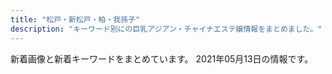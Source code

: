 ```yaml
---
title: "松戸・新松戸・柏・我孫子"
description: "キーワード別にの巨乳アジアン・チャイナエステ嬢情報をまとめました。"
---
```


新着画像と新着キーワードをまとめています。
2021年05月13日の情報です。

<DmmAffiliateIns />
<KeywordTable
  shops={
    [
    {
        "keywords": {
            "D": 4,
            "86": 4,
            "C": 1,
            "83": 1
        },
        "station": "JR\u677e\u6238\u99c5\u6771\u53e3",
        "name": "\u59eb",
        "img_links": [
            "http://hime.ests.co/photos/sites/27/2020/11/2020111505294488.jpg",
            "http://hime.ests.co/photos/sites/27/2020/11/2020111505294566.jpg",
            "http://hime.ests.co/images/info.jpg",
            "http://hime.ests.co/images/s_pick.jpg",
            "http://hime.ests.co/images/room3.jpg",
            "http://hime.ests.co/photos/sites/27/2020/07/2020072809021138.jpg",
            "http://hime.ests.co/images/end.png",
            "http://hime.ests.co/images/s1.jpg",
            "http://hime.ests.co/images/room2.jpg",
            "http://hime.ests.co/photos/sites/27/2019/12/2019122608134647.jpg",
            "http://hime.ests.co/images/s_staff.jpg",
            "http://hime.ests.co/images/room1.jpg",
            "http://hime.ests.co/photos/sites/27/2019/12/2019122608265227.jpg",
            "http://hime.ests.co/images/s_link.jpg",
            "http://hime.ests.co/images/mobile.jpg",
            "http://hime.ests.co/images/s_news.jpg",
            "http://hime.ests.co/images/top.png",
            "http://hime.ests.co/images/s3.jpg",
            "http://hime.ests.co/images/room4.jpg"
        ],
        "url": "http://hime.ests.co/"
    },
    {
        "name": "\u6c34\u306e\u82b1",
        "station": "\u307f\u306e\u308a\u53f0\u99c5\u5357\u53e3",
        "keywords": {},
        "img_links": [
            "http://www.waflow.work/staff/yuyu.jpg",
            "http://www.waflow.work/images/staff_t.jpg",
            "http://www.waflow.work/images/tg.jpg",
            "http://www.waflow.work/img/miyuki1.jpg",
            "http://www.waflow.work/img/rina1.jpg",
            "http://www.waflow.work/images/5.jpg",
            "http://www.waflow.work/images/4.jpg",
            "http://www.waflow.work/images/mobile.png",
            "http://www.waflow.work/images/3.jpg",
            "http://www.waflow.work/images/news.jpg",
            "http://www.waflow.work/images/1.jpg",
            "http://www.waflow.work/images/sys.png",
            "http://www.waflow.work/images/interior_t.jpg",
            "http://www.waflow.work/staff/miyuki.jpg",
            "http://www.waflow.work/images/int1.png",
            "http://www.waflow.work/images/head.jpg",
            "http://www.waflow.work/images/rec.png",
            "http://www.waflow.work/img/kana1.jpg",
            "http://www.waflow.work/staff/rina.jpg",
            "http://www.waflow.work/images/ta.png",
            "http://www.waflow.work/images/int2.png",
            "http://www.waflow.work/img/yuyu1.jpg",
            "http://www.waflow.work/staff/kana.jpg"
        ],
        "url": "http://www.waflow.work/"
    },
    {
        "name": "\u96c5",
        "url": "http://sweet.esnavi.work/",
        "keywords": {
            "D": 12,
            "C": 24,
            "84": 24
        },
        "img_links": [
            "http://sweet.esnavi.work/2.jpg",
            "http://sweet.esnavi.work/t.jpg",
            "http://sweet.esnavi.work/2/uploadimg/1620213090.jpeg",
            "http://sweet.esnavi.work/2/uploadimg/1618793664.jpg",
            "http://sweet.esnavi.work/1.jpg"
        ],
        "station": "JR\u65b0\u677e\u6238\u99c5"
    },
    {
        "station": "\u521d\u5bcc\u99c5",
        "name": "\u3055\u304f\u3089",
        "keywords": {
            "C": 13,
            "85": 2,
            "88": 4,
            "D": 1,
            "86": 4,
            "E": 1,
            "83": 2
        },
        "url": "http://sakura-sakura.work/",
        "img_links": [
            "http://sakura-sakura.work/img/sta2.jpg",
            "http://sakura-sakura.work/img/s5.jpg",
            "http://sakura-sakura.work/img/st6.jpg",
            "http://sakura-sakura.work/img/s2.jpg",
            "http://sakura-sakura.work/sp/img/s4.jpg",
            "http://sakura-sakura.work/img/mo.png",
            "http://sakura-sakura.work/sp/img/s5.jpg",
            "http://sakura-sakura.work/img/sta4.jpg",
            "http://sakura-sakura.work/sp/img/s6.jpg",
            "http://sakura-sakura.work/sp/img/s3.jpg",
            "http://sakura-sakura.work/img/fla3.jpg",
            "http://sakura-sakura.work/img/st1.jpg",
            "http://sakura-sakura.work/sp/img/t-s.jpg",
            "http://sakura-sakura.work/img/sta1.jpg",
            "http://sakura-sakura.work/img/fla1.jpg",
            "http://sakura-sakura.work/sp/img/t-t.jpg",
            "http://sakura-sakura.work/img/head.jpg",
            "http://sakura-sakura.work/img/st2.jpg",
            "http://sakura-sakura.work/sp/img/info.jpg",
            "http://sakura-sakura.work/sp/img/t-o.jpg",
            "http://sakura-sakura.work/sp/img/p3.jpg",
            "http://sakura-sakura.work/sp/img/time.jpg",
            "http://sakura-sakura.work/sp/img/s2.jpg",
            "http://sakura-sakura.work/sp/img/botton.jpg",
            "http://sakura-sakura.work/sp/img/t-r.jpg",
            "http://sakura-sakura.work/sp/img/sys.jpg",
            "http://sakura-sakura.work/sp/img/p2.jpg",
            "http://sakura-sakura.work/img/fla2.jpg",
            "http://sakura-sakura.work/sp/img/p6.jpg",
            "http://sakura-sakura.work/img/sta6.jpg",
            "http://sakura-sakura.work/img/sta5.jpg",
            "http://sakura-sakura.work/sp/img/cam.jpg",
            "http://sakura-sakura.work/sp/img/tit.jpg",
            "http://sakura-sakura.work/img/sta3.jpg",
            "http://sakura-sakura.work/sp/img/pic.jpg",
            "http://sakura-sakura.work/img/s4.jpg",
            "http://sakura-sakura.work/sp/img/add.jpg",
            "http://sakura-sakura.work/img/s6.jpg",
            "http://sakura-sakura.work/img/botton.jpg",
            "http://sakura-sakura.work/sp/img/pc.jpg",
            "http://sakura-sakura.work/sp/img/tel.jpg",
            "http://sakura-sakura.work/img/st5.jpg",
            "http://sakura-sakura.work/img/st4.jpg",
            "http://sakura-sakura.work/img/s3.jpg",
            "http://sakura-sakura.work/img/s1.jpg",
            "http://sakura-sakura.work/img/st3.jpg",
            "http://sakura-sakura.work/sp/img/s1.jpg",
            "http://sakura-sakura.work/sp/img/t-a.jpg"
        ]
    },
    {
        "url": "http://ziotyu.xyz/",
        "keywords": {},
        "station": "JR\u5357\u6d41\u5c71\u99c5\u5317\u53e3",
        "img_links": [],
        "name": "\u604b\u3054\u3053\u308d"
    },
    {
        "station": "JR\u67cf\u99c5\u6771\u53e3",
        "img_links": [],
        "keywords": {},
        "url": "https://crestage.est.cm/",
        "name": "CRESTAGE"
    },
    {
        "station": "JR\u67cf\u99c5\u6771\u53e3",
        "url": "http://dancia.jpn.mn/",
        "name": "DANCIA\u30fb\u30c0\u30f3\u30b7\u30a2",
        "keywords": {
            "85": 6,
            "E": 4,
            "87": 12,
            "C": 2,
            "86": 16,
            "84": 4,
            "D": 32
        },
        "img_links": [
            "http://dancia.jpn.mn/images/s_information.png",
            "http://dancia.jpn.mn/photos/sites/9/2020/01/2020012108370285.jpg",
            "http://dancia.jpn.mn/photos/sites/9/2019/10/2019102106430389.jpg",
            "http://dancia.jpn.mn/images/mobile.jpg",
            "http://dancia.jpn.mn/images/s_staff.jpg",
            "http://dancia.jpn.mn/images/ac2.jpg",
            "http://dancia.jpn.mn/photos/sites/9/2018/05/2018052710251710.jpg",
            "http://dancia.jpn.mn/images/ac4.jpg",
            "http://dancia.jpn.mn/photos/sites/9/2021/05/2021050510062589.jpg",
            "http://dancia.jpn.mn/images/s_news.jpg",
            "http://dancia.jpn.mn/photos/sites/9/2019/12/2019121103543190.jpg",
            "http://dancia.jpn.mn/photos/sites/9/2019/02/2019022003132234.jpg",
            "http://dancia.jpn.mn/photos/sites/9/2020/02/2020020205030398.jpg",
            "http://dancia.jpn.mn/photos/sites/9/2019/07/2019071209385613.jpg",
            "http://dancia.jpn.mn/photos/sites/9/2020/07/2020072708591274.jpg",
            "http://dancia.jpn.mn/photos/sites/9/2021/04/2021040107064414.jpg",
            "http://dancia.jpn.mn/images/ac3.jpg",
            "http://dancia.jpn.mn/photos/sites/9/2019/05/2019051305315589.jpg",
            "http://dancia.jpn.mn/photos/sites/9/2020/04/2020042408430995.jpg",
            "http://dancia.jpn.mn/images/end.png",
            "http://dancia.jpn.mn/photos/sites/9/2020/11/2020112204312015.jpg",
            "http://dancia.jpn.mn/photos/sites/9/2021/05/2021051108365166.jpg",
            "http://dancia.jpn.mn/images/top.jpg",
            "http://dancia.jpn.mn/photos/sites/9/2020/03/2020031809251250.jpg",
            "http://dancia.jpn.mn/photos/sites/9/2019/09/2019091505325486.jpg",
            "http://dancia.jpn.mn/images/gomen.png",
            "http://dancia.jpn.mn/photos/sites/9/2019/06/2019060409043017.jpg",
            "http://dancia.jpn.mn/photos/sites/9/2020/10/2020103009120834.jpg",
            "http://dancia.jpn.mn/images/mani.jpg",
            "http://dancia.jpn.mn/photos/sites/9/2019/11/201911011036291.jpg",
            "http://dancia.jpn.mn/images/ac1.jpg",
            "http://menlog.net/link/menlog8831.jpg",
            "http://dancia.jpn.mn/images/s_link.jpg",
            "http://dancia.jpn.mn/photos/sites/9/2019/10/2019101103155953.jpg",
            "http://dancia.jpn.mn/images/s_concept.png"
        ]
    },
    {
        "station": "\u516b\u67f1\u99c5",
        "name": "\u516b\u67f1\u5b66\u5712",
        "keywords": {
            "F": 2,
            "E": 6
        },
        "img_links": [
            "https://gakuen.jpn.vin/photos/sites/26/2021/05/2021050615242052-e1620282269734.jpeg",
            "https://gakuen.jpn.vin/images/top.jpg",
            "https://gakuen.jpn.vin/images/s_link.jpg",
            "https://gakuen.jpn.vin/images/g13.jpg",
            "https://gakuen.jpn.vin/photos/sites/26/2021/05/202105081547405.jpg",
            "https://gakuen.jpn.vin/images/g2.jpg",
            "https://gakuen.jpn.vin/images/pick.jpg",
            "https://gakuen.jpn.vin/photos/sites/26/2021/04/202104011926198.jpg",
            "https://gakuen.jpn.vin/photos/sites/26/2021/04/2021040119262861.jpg",
            "https://gakuen.jpn.vin/images/1.jpg",
            "https://gakuen.jpn.vin/photos/sites/26/2021/04/2021040119262085.jpg",
            "https://gakuen.jpn.vin/images/g8.jpg",
            "https://gakuen.jpn.vin/photos/sites/26/2021/04/2021041215533438-e1618210422441.jpeg",
            "https://gakuen.jpn.vin/photos/sites/26/2021/04/2021040119262714.jpg",
            "https://gakuen.jpn.vin/photos/sites/26/2021/04/2021040119261773.jpg",
            "https://gakuen.jpn.vin/photos/sites/26/2021/04/2021040119261822.jpg",
            "https://gakuen.jpn.vin/images/s_cosplay.jpg",
            "https://gakuen.jpn.vin/images/mobile.jpg",
            "https://gakuen.jpn.vin/photos/sites/26/2021/04/2021042815432738-e1619592220684.jpeg",
            "https://gakuen.jpn.vin/images/s_staff.jpg",
            "https://gakuen.jpn.vin/photos/sites/26/2021/04/2021042602162756.jpeg",
            "https://gakuen.jpn.vin/images/g7.jpg",
            "https://gakuen.jpn.vin/images/staff_bj3.jpg",
            "https://gakuen.jpn.vin/images/g3.jpg",
            "https://gakuen.jpn.vin/images/g16.jpg",
            "https://gakuen.jpn.vin/photos/sites/26/2021/04/2021040119262660.jpg",
            "https://gakuen.jpn.vin/images/news1.jpg",
            "https://gakuen.jpn.vin/photos/sites/26/2021/04/2021041713153049-e1618632942478.jpeg",
            "https://gakuen.jpn.vin/images/g1.jpg",
            "https://gakuen.jpn.vin/images/info.jpg",
            "https://gakuen.jpn.vin/images/info2.jpg",
            "https://gakuen.jpn.vin/images/2.jpg",
            "https://gakuen.jpn.vin/images/g10.jpg",
            "https://gakuen.jpn.vin/images/g17.jpg",
            "https://gakuen.jpn.vin/images/g15.jpg"
        ],
        "url": "https://gakuen.jpn.vin/"
    },
    {
        "name": "\u604b\u6708",
        "keywords": {
            "86": 9,
            "87": 3,
            "E": 6,
            "D": 4
        },
        "url": "http://massage-est.tokyo/",
        "img_links": [
            "http://massage-est.tokyo/images/news.png",
            "http://massage-est.tokyo/images/cg01.jpg",
            "http://massage-est.tokyo/images/top.png",
            "http://massage-est.tokyo/images/cg04.jpg",
            "http://massage-est.tokyo/images/evetop.png",
            "http://massage-est.tokyo/images/cg02.jpg",
            "http://massage-est.tokyo/images/staff_s.png",
            "http://massage-est.tokyo/images/cg03.jpg"
        ],
        "station": "JR\u65b0\u677e\u6238\u99c5"
    },
    {
        "img_links": [
            "http://secretgarden0607.com/img/st02.jpg",
            "http://secretgarden0607.com/img/st024.jpg",
            "http://secretgarden0607.com/img/st031.jpg",
            "http://secretgarden0607.com/img/st011.jpg",
            "http://secretgarden0607.com/img/tit.jpg",
            "http://secretgarden0607.com/img/haya.jpg",
            "http://secretgarden0607.com/img/st012.jpg",
            "http://secretgarden0607.com/img/st071.jpg",
            "http://secretgarden0607.com/img/no.png",
            "http://secretgarden0607.com/img/st033.jpg",
            "http://secretgarden0607.com/img/st062.jpg",
            "http://secretgarden0607.com/img/st072.jpg",
            "http://secretgarden0607.com/img/st022.jpg",
            "http://secretgarden0607.com/img/st122.jpg",
            "http://secretgarden0607.com/img/f1.jpg",
            "http://secretgarden0607.com/img/tit1.jpg",
            "http://secretgarden0607.com/img/st06.jpg",
            "http://secretgarden0607.com/img/st013.jpg",
            "http://secretgarden0607.com/img/st063.jpg",
            "http://secretgarden0607.com/img/st123.jpg",
            "http://secretgarden0607.com/img/st12.jpg",
            "http://secretgarden0607.com/img/st032.jpg",
            "http://secretgarden0607.com/img/st021.jpg",
            "http://secretgarden0607.com/img/st023.jpg",
            "http://secretgarden0607.com/img/st061.jpg",
            "http://secretgarden0607.com/img/st01.jpg",
            "http://secretgarden0607.com/img/st07.jpg",
            "http://secretgarden0607.com/img/noo.png",
            "http://secretgarden0607.com/img/st034.jpg",
            "http://secretgarden0607.com/img/st073.jpg",
            "http://secretgarden0607.com/img/st121.jpg",
            "http://secretgarden0607.com/img/tit2.jpg",
            "http://secretgarden0607.com/img/st03.jpg"
        ],
        "url": "http://secretgarden0607.com/",
        "station": "JR\u65b0\u677e\u6238\u99c5",
        "name": "SecretGarden",
        "keywords": {
            "86": 8,
            "87": 4
        }
    },
    {
        "img_links": [
            "http://pinky.ests.jp/photos/sites/41/2018/05/2018052106183295.jpg",
            "http://pinky.ests.jp/photos/sites/41/2017/10/2017100310324927.jpg",
            "http://pinky.ests.jp/photos/sites/41/2017/03/2.jpg",
            "http://pinky.ests.jp/photos/sites/41/2019/03/2019032615535586.jpg",
            "http://pinky.ests.jp/photos/sites/41/2019/01/2019012814280336.jpg",
            "http://pinky.ests.jp/photos/sites/41/2018/06/2018061105211179.jpg",
            "http://pinky.ests.jp/photos/sites/41/2020/07/2020073117282581.jpg",
            "http://pinky.ests.jp/images/room4.jpg",
            "http://pinky.ests.jp/photos/sites/41/2018/02/2018022305081948.jpg",
            "http://pinky.ests.jp/photos/sites/41/2018/07/2018070904501423.jpg",
            "http://pinky.ests.jp/photos/sites/41/2018/02/2018021404565599.jpg",
            "http://pinky.ests.jp/images/mobile.jpg",
            "http://pinky.ests.jp/photos/sites/41/2018/12/2018122816184851.jpg",
            "http://pinky.ests.jp/images/staff0.jpg",
            "http://pinky.ests.jp/photos/sites/41/2021/05/2021051218305839.jpg",
            "http://pinky.ests.jp/photos/sites/41/2020/03/2020032718060170.jpg",
            "http://pinky.ests.jp/photos/sites/41/2018/07/2018070506262885.jpg",
            "http://pinky.ests.jp/photos/sites/41/2018/09/201809050707425.jpg",
            "http://pinky.ests.jp/photos/sites/41/2018/04/2018041109544793.jpg",
            "http://pinky.ests.jp/photos/sites/41/2019/05/2019050315541711.jpg",
            "http://pinky.ests.jp/photos/sites/41/2020/12/2020122317221995.jpg",
            "http://pinky.ests.jp/images/news.jpg",
            "http://pinky.ests.jp/photos/sites/41/2017/07/01.jpg",
            "http://pinky.ests.jp/photos/sites/41/2016/12/staff13.jpg",
            "http://pinky.ests.jp/photos/sites/41/2020/07/2020070113444471.jpg",
            "http://pinky.ests.jp/photos/sites/41/2020/01/2020011612505779.jpg",
            "http://pinky.ests.jp/photos/sites/41/2020/08/2020080710524457.jpg",
            "http://pinky.ests.jp/photos/sites/41/2018/05/2018051009221193.jpg",
            "http://pinky.ests.jp/photos/sites/41/2019/08/2019082212025765.jpg",
            "http://pinky.ests.jp/photos/sites/41/2018/02/2018021503571459.jpg",
            "http://pinky.ests.jp/images/s_link.png",
            "http://pinky.ests.jp/photos/sites/41/2017/10/2017100310321223.jpg",
            "http://pinky.ests.jp/photos/sites/41/2018/05/2018050207171151.jpg",
            "http://pinky.ests.jp/photos/sites/41/2019/08/2019082212000482.jpg",
            "http://pinky.ests.jp/images/room1.jpg",
            "http://pinky.ests.jp/photos/sites/41/2018/02/2018021903035949.jpg",
            "http://pinky.ests.jp/photos/sites/41/2017/11/2017111705455167.jpg",
            "http://pinky.ests.jp/images/top.png",
            "http://pinky.ests.jp/photos/sites/41/2020/01/2020011013071732.jpg",
            "http://pinky.ests.jp/photos/sites/41/2021/05/2021051218305839-600x800.jpg",
            "http://pinky.ests.jp/images/pick.jpg",
            "http://pinky.ests.jp/photos/sites/41/2021/01/2021010819010483.jpg",
            "http://pinky.ests.jp/photos/sites/41/2018/05/2018052407323023.jpg",
            "http://pinky.ests.jp/photos/sites/41/2018/02/2018021206014711.jpg",
            "http://pinky.ests.jp/photos/sites/41/2016/12/staff14.jpg",
            "http://pinky.ests.jp/images/girl-z1.jpg",
            "http://pinky.ests.jp/images/room3.jpg",
            "http://pinky.ests.jp/images/room2.jpg",
            "http://pinky.ests.jp/photos/sites/41/2020/03/202003311902414.jpg",
            "http://pinky.ests.jp/photos/sites/41/2019/01/2019011416495971.jpg",
            "http://pinky.ests.jp/photos/sites/41/2021/02/2021020214092749.jpg",
            "http://pinky.ests.jp/photos/sites/41/2019/08/2019080916421967.jpg",
            "http://pinky.ests.jp/photos/sites/41/2020/01/2020011013071324.jpg",
            "http://pinky.ests.jp/photos/sites/41/2017/10/2017102104274221.jpeg",
            "http://pinky.ests.jp/photos/sites/41/2020/01/2020012318124421.jpg",
            "http://pinky.ests.jp/photos/sites/41/2020/01/2020012717085182.jpg",
            "http://pinky.ests.jp/photos/sites/41/2019/04/201904271525014.jpg",
            "http://pinky.ests.jp/photos/sites/41/2017/09/2017091609572086.jpg",
            "http://pinky.ests.jp/images/s_staff.png",
            "http://pinky.ests.jp/images/girl-z2.jpg"
        ],
        "station": "JR\u677e\u6238\u99c5\u6771\u53e3",
        "keywords": {
            "86": 6,
            "85": 11,
            "87": 5,
            "D": 18,
            "84": 1,
            "90": 1,
            "E": 2,
            "82": 1,
            "C": 53,
            "83": 4
        },
        "url": "http://pinky.ests.jp/",
        "name": "Pinky"
    },
    {
        "name": "Rose Sea",
        "img_links": [
            "http://rosesea.info/img/st10.jpg",
            "http://rosesea.info/img/st8.jpg",
            "http://rosesea.info/img/st05.jpg",
            "http://rosesea.info/img/st12.jpg",
            "http://rosesea.info/img/fla.jpg",
            "http://rosesea.info/img/s11.jpg",
            "http://rosesea.info/i/img/sta4.jpg",
            "http://rosesea.info/img/sta11.jpg",
            "http://rosesea.info/img/st7.jpg",
            "http://rosesea.info/img/s6.jpg",
            "http://rosesea.info/img/sta7.jpg",
            "http://rosesea.info/i/img/sta12.jpg",
            "http://rosesea.info/img/sta8.jpg",
            "http://rosesea.info/i/img/sta13.jpg",
            "http://rosesea.info/img/sta10.jpg",
            "http://rosesea.info/i/img/sta7.jpg",
            "http://rosesea.info/img/sta12.jpg",
            "http://rosesea.info/img/st6.jpg",
            "http://rosesea.info/i/img/sta3.jpg",
            "http://rosesea.info/i/img/sta9.jpg",
            "http://rosesea.info/img/sta13.jpg",
            "http://rosesea.info/i/img/sta5.jpg",
            "http://rosesea.info/i/img/r2.jpg",
            "http://rosesea.info/i/img/sta8.jpg",
            "http://rosesea.info/i/img/sta6.jpg",
            "http://rosesea.info/i/img/sta11.jpg",
            "http://rosesea.info/img/st3.jpg",
            "http://rosesea.info/img/s10.jpg",
            "http://rosesea.info/img/st11.jpg",
            "http://rosesea.info/i/img/r3.jpg",
            "http://rosesea.info/img/s12.jpg",
            "http://rosesea.info/img/sta3.jpg",
            "http://rosesea.info/img/st9.jpg",
            "http://rosesea.info/img/st5.jpg",
            "http://rosesea.info/i/img/sta2.jpg",
            "http://rosesea.info/img/sta1.jpg",
            "http://rosesea.info/img/botton.jpg",
            "http://rosesea.info/i/img/acc.jpg",
            "http://rosesea.info/img/s8.jpg",
            "http://rosesea.info/img/s5.jpg",
            "http://rosesea.info/img/st1.jpg",
            "http://rosesea.info/img/s9.jpg",
            "http://rosesea.info/img/st13.jpg",
            "http://rosesea.info/img/sta6.jpg",
            "http://rosesea.info/img/st4.jpg",
            "http://rosesea.info/img/sta9.jpg",
            "http://rosesea.info/img/s13.jpg",
            "http://rosesea.info/i/img/r4.jpg",
            "http://rosesea.info/img/mo.png",
            "http://rosesea.info/img/r9.jpg",
            "http://rosesea.info/img/sta4.jpg",
            "http://rosesea.info/i/img/sta1.jpg",
            "http://rosesea.info/i/img/sta10.jpg",
            "http://rosesea.info/img/s7.jpg",
            "http://rosesea.info/img/sta5.jpg",
            "http://rosesea.info/i/img/r1.jpg"
        ],
        "url": "http://rosesea.info/",
        "station": "JR\u65b0\u677e\u6238\u99c5",
        "keywords": {
            "E": 2,
            "86": 7,
            "F": 1,
            "C": 21,
            "87": 2,
            "84": 2,
            "88": 1,
            "D": 7
        }
    },
    {
        "img_links": [
            "http://xn--vckg5a5c7c8c1czd.biz/img/stat.jpg",
            "http://xn--vckg5a5c7c8c1czd.biz/img/cg6.jpg",
            "http://xn--vckg5a5c7c8c1czd.biz/img/top.jpg",
            "http://xn--vckg5a5c7c8c1czd.biz/img/acct.jpg",
            "http://xn--vckg5a5c7c8c1czd.biz/img/r2.jpg",
            "http://xn--vckg5a5c7c8c1czd.biz/img/ro1.jpg",
            "http://xn--vckg5a5c7c8c1czd.biz/img/cg5.jpg",
            "http://xn--vckg5a5c7c8c1czd.biz/img/cg71.jpg",
            "http://xn--vckg5a5c7c8c1czd.biz/img/syst.jpg",
            "http://xn--vckg5a5c7c8c1czd.biz/img/cg9.jpg",
            "http://a.ests.jp/sakura/wp-content/uploads/sites/35/2021/04/cg2-194x300.jpg",
            "http://xn--vckg5a5c7c8c1czd.biz/img/cg8.jpg",
            "http://a.ests.jp/sakura/wp-content/uploads/sites/35/2021/05/cg8-194x300.jpg",
            "http://xn--vckg5a5c7c8c1czd.biz/img/rect.jpg",
            "http://xn--vckg5a5c7c8c1czd.biz/img/lint.jpg",
            "http://xn--vckg5a5c7c8c1czd.biz/img/cg10.jpg",
            "http://xn--vckg5a5c7c8c1czd.biz/img/root.jpg",
            "http://xn--vckg5a5c7c8c1czd.biz/img/r3.jpg",
            "http://xn--vckg5a5c7c8c1czd.biz/img/cg7.jpg",
            "http://xn--vckg5a5c7c8c1czd.biz/img/r1.jpg",
            "http://xn--vckg5a5c7c8c1czd.biz/img/r4.jpg",
            "http://xn--vckg5a5c7c8c1czd.biz/img/cg3.jpg",
            "http://xn--vckg5a5c7c8c1czd.biz/img/cg51.jpg",
            "http://xn--vckg5a5c7c8c1czd.biz/img/bb.png",
            "http://xn--vckg5a5c7c8c1czd.biz/img/cg1.jpg",
            "http://xn--vckg5a5c7c8c1czd.biz/img/cg2.jpg"
        ],
        "name": "\u685c",
        "keywords": {
            "86": 9,
            "D": 8,
            "E": 1
        },
        "station": "JR\u677e\u6238\u99c5\u6771\u53e3",
        "url": "http://xn--vckg5a5c7c8c1czd.biz/"
    },
    {
        "station": "JR\u65b0\u677e\u6238\u99c5",
        "url": "http://g-rlx.info/",
        "keywords": {
            "88": 1,
            "86": 2,
            "85": 1,
            "89": 1,
            "C": 5
        },
        "img_links": [
            "http://g-rlx.info/images/index_05.jpg",
            "http://g-rlx.info/girl/girl02.jpg",
            "http://g-rlx.info/images/index_08.jpg",
            "http://g-rlx.info/images/index_11.jpg",
            "http://g-rlx.info/images/index_13.jpg",
            "http://g-rlx.info/images/tit_infomaiton.jpg",
            "http://g-rlx.info/images/tit_info.jpg",
            "http://g-rlx.info/images/sys_12.jpg",
            "http://g-rlx.info/images/index_14.jpg",
            "http://g-rlx.info/girl/girl03.jpg",
            "http://g-rlx.info/girl/girl01.jpg",
            "http://g-rlx.info/girl/01.jpg",
            "http://g-rlx.info/images/rec_12.jpg",
            "http://g-rlx.info/images/index_09.jpg",
            "http://g-rlx.info/girl/girl05a.jpg",
            "http://g-rlx.info/images/index_04.jpg",
            "http://g-rlx.info/images/tit_link.jpg",
            "http://g-rlx.info/girl/girl06.jpg",
            "http://g-rlx.info/girl/00.jpg",
            "http://g-rlx.info/images/index_06.jpg",
            "http://g-rlx.info/images/tit_acc.jpg",
            "http://g-rlx.info/images/index_02.jpg",
            "http://g-rlx.info/images/info.jpg",
            "http://g-rlx.info/images/tit_sys.jpg",
            "http://g-rlx.info/images/tit_staff.jpg",
            "http://g-rlx.info/images/index_07.jpg"
        ],
        "name": "\u685c"
    },
    {
        "img_links": [
            "http://www.oasis.masg.info/files/010.jpg",
            "http://www.oasis.masg.info/images/bj2.jpg",
            "http://www.oasis.masg.info/images/shop/shop01.jpg",
            "http://www.oasis.masg.info/images/face.png",
            "http://www.oasis.masg.info/images/shop/shop03.jpg",
            "http://www.oasis.masg.info/files/005.jpg",
            "http://www.oasis.masg.info/files/003.jpg",
            "http://www.oasis.masg.info/files/012.jpg",
            "http://www.oasis.masg.info/images/r2.jpg",
            "http://www.oasis.masg.info/images/r1.jpg",
            "http://www.oasis.masg.info/files/006.jpg",
            "http://www.oasis.masg.info/images/s_staff.png",
            "http://www.oasis.masg.info/files/004.jpg",
            "http://www.oasis.masg.info/images/r4.jpg",
            "http://www.oasis.masg.info/images/shop/shop04.jpg",
            "http://www.oasis.masg.info/images/news.png",
            "http://www.oasis.masg.info/files/002.jpg",
            "http://www.oasis.masg.info/images/end.png",
            "http://www.oasis.masg.info/images/top.png",
            "http://www.oasis.masg.info/images/pick.png",
            "http://www.oasis.masg.info/images/r5.jpg",
            "http://www.oasis.masg.info/files/008.jpg",
            "http://www.oasis.masg.info/images/shop/shop02.jpg",
            "http://www.oasis.masg.info/files/009.jpg",
            "http://www.oasis.masg.info/images/s_link.png",
            "http://www.oasis.masg.info/files/013.jpg",
            "http://www.oasis.masg.info/files/001.jpg",
            "http://www.oasis.masg.info/files/011.jpg"
        ],
        "station": "\u938c\u30f6\u8c37\u99c5\u6771\u53e3",
        "url": "http://www.oasis.masg.info/",
        "keywords": {
            "88": 1,
            "D": 9,
            "C": 3,
            "87": 5,
            "85": 2,
            "86": 4
        },
        "name": "\u30aa\u30a2\u30b7\u30b9\uff5eOasis\uff5e"
    },
    {
        "keywords": {},
        "url": "http://hujinohana.este88.com/",
        "img_links": [
            "http://hujinohana.este88.com/images/kp1.png",
            "http://hujinohana.este88.com/images/qr.jpg",
            "http://hujinohana.este88.com/images/kp3.png",
            "http://hujinohana.este88.com/gals/yuyu1.jpg",
            "http://hujinohana.este88.com/images/mens-esthe2.png",
            "http://hujinohana.este88.com/gals/eri1.jpg",
            "http://hujinohana.este88.com/gals/emiri1.jpg",
            "http://hujinohana.este88.com/images/info.png",
            "http://hujinohana.este88.com/gals/yuka1.jpg",
            "http://hujinohana.este88.com/img/r01.jpg",
            "http://hujinohana.este88.com/img/r05.jpg",
            "http://hujinohana.este88.com/gals/yuki1.jpg",
            "http://hujinohana.este88.com/images/kp2.png",
            "http://hujinohana.este88.com/gals/coco1.jpg",
            "http://hujinohana.este88.com/img/r04.jpg",
            "http://hujinohana.este88.com/gals/risa1.jpg",
            "http://hujinohana.este88.com/img/r03.jpg",
            "http://hujinohana.este88.com/gals/yuri1.jpg",
            "http://hujinohana.este88.com/img/r02.jpg"
        ],
        "name": "\u85e4\u306e\u82b1",
        "station": "JR\u65b0\u677e\u6238\u99c5"
    },
    {
        "img_links": [
            "http://es-kirara.work/img/sayuri1.jpg",
            "http://es-kirara.work/images/head.jpg",
            "http://es-kirara.work/img/mimi1.jpg",
            "http://es-kirara.work/images/sys1.png",
            "http://es-kirara.work/images/1.jpg",
            "http://es-kirara.work/images/int1.png",
            "http://es-kirara.work/images/s1.png",
            "http://es-kirara.work/images/mobile.jpg",
            "http://es-kirara.work/images/sys2.png",
            "http://es-kirara.work/img/sakura1.jpg",
            "http://es-kirara.work/images/info.png",
            "http://es-kirara.work/images/b2.jpg",
            "http://es-kirara.work/images/int2.png",
            "http://es-kirara.work/images/4.jpg",
            "http://es-kirara.work/images/2.jpg",
            "http://es-kirara.work/images/staff_t.jpg",
            "http://es-kirara.work/img/miho1.jpg",
            "http://es-kirara.work/images/b1.jpg",
            "http://es-kirara.work/images/3.jpg",
            "http://es-kirara.work/images/tel.jpg",
            "http://es-kirara.work/images/news.jpg",
            "http://es-kirara.work/images/interior_t.jpg"
        ],
        "keywords": {},
        "station": "\u5357\u6d41\u5c71\u99c5A2\u51fa\u53e3",
        "url": "http://es-kirara.work/",
        "name": "\u697d\u5712\uff5e\u3042\u308f\u308f"
    },
    {
        "url": "http://lavender-massage.work/",
        "station": "JR\u65b0\u677e\u6238\u99c5",
        "keywords": {
            "85": 5,
            "88": 1,
            "86": 1,
            "84": 1,
            "83": 1,
            "C": 23
        },
        "img_links": [
            "http://lavender-massage.work/img/st42.jpg",
            "http://lavender-massage.work/i/img/g043.jpg",
            "http://lavender-massage.work/i/img/g038.jpg",
            "http://lavender-massage.work/img/sta36.jpg",
            "http://lavender-massage.work/img/st39.jpg",
            "http://lavender-massage.work/img/s42.jpg",
            "http://lavender-massage.work/img/st43.jpg",
            "http://lavender-massage.work/img/sta41.jpg",
            "http://lavender-massage.work/i/img/g032.jpg",
            "http://lavender-massage.work/i/img/r4.jpg",
            "http://lavender-massage.work/img/s36.jpg",
            "http://lavender-massage.work/i/img/g036.jpg",
            "http://lavender-massage.work/i/img/r3.jpg",
            "http://lavender-massage.work/i/img/r2.jpg",
            "http://lavender-massage.work/i/img/g041.jpg",
            "http://lavender-massage.work/img/sta39.jpg",
            "http://lavender-massage.work/img/st45.jpg",
            "http://lavender-massage.work/img/sta42.jpg",
            "http://lavender-massage.work/i/img/g045.jpg",
            "http://lavender-massage.work/img/sta38.jpg",
            "http://lavender-massage.work/img/s38.jpg",
            "http://lavender-massage.work/img/s41.jpg",
            "http://lavender-massage.work/img/st41.jpg",
            "http://lavender-massage.work/img/botton.jpg",
            "http://lavender-massage.work/img/st38.jpg",
            "http://lavender-massage.work/i/img/g033.jpg",
            "http://lavender-massage.work/img/st33.jpg",
            "http://lavender-massage.work/img/s33.jpg",
            "http://lavender-massage.work/img/sta43.jpg",
            "http://lavender-massage.work/i/img/r1.jpg",
            "http://lavender-massage.work/img/sta45.jpg",
            "http://lavender-massage.work/img/sta32.jpg",
            "http://lavender-massage.work/img/s45.jpg",
            "http://lavender-massage.work/img/st36.jpg",
            "http://lavender-massage.work/img/s43.jpg",
            "http://lavender-massage.work/img/st039.jpg",
            "http://lavender-massage.work/img/s39.jpg",
            "http://lavender-massage.work/i/img/g042.jpg",
            "http://lavender-massage.work/i/img/g039.jpg",
            "http://lavender-massage.work/img/st32.jpg",
            "http://lavender-massage.work/img/mo.png",
            "http://lavender-massage.work/i/img/g39.jpg",
            "http://lavender-massage.work/img/sta33.jpg"
        ],
        "name": "\u30e9\u30d9\u30f3\u30c0\u30fc"
    },
    {
        "img_links": [],
        "station": "JR\u67cf\u99c5\u5357\u53e3",
        "url": "http://more.esthe.me/",
        "name": "MORE\u30fb\u30e2\u30a2",
        "keywords": {}
    },
    {
        "img_links": [
            "http://www.momoen.relaxmens.com/files/011-02.jpg",
            "http://www.momoen.relaxmens.com/files/001.jpg",
            "http://www.momoen.relaxmens.com/images/barSystem.png",
            "http://www.momoen.relaxmens.com/images/barAccess.png",
            "http://www.momoen.relaxmens.com/images/barProfile.png",
            "http://www.momoen.relaxmens.com/files/014.jpg",
            "http://www.momoen.relaxmens.com/files/014-02.jpg",
            "http://www.momoen.relaxmens.com/images/time.png",
            "http://www.momoen.relaxmens.com/files/002-03.jpg",
            "http://www.momoen.relaxmens.com/files/003-03.jpg",
            "http://www.momoen.relaxmens.com/files/012-03.jpg",
            "http://www.momoen.relaxmens.com/images/btnTop.png",
            "http://www.momoen.relaxmens.com/files/007-02.jpg",
            "http://www.momoen.relaxmens.com/files/005-02.jpg",
            "http://www.momoen.relaxmens.com/files/010-03.jpg",
            "http://www.momoen.relaxmens.com/images/contentBottom.jpg",
            "http://www.momoen.relaxmens.com/files/009-02.jpg",
            "http://www.momoen.relaxmens.com/files/003.jpg",
            "http://www.momoen.relaxmens.com/images/barSchedule.png",
            "http://www.momoen.relaxmens.com/files/008-02.jpg",
            "http://www.momoen.relaxmens.com/files/012-02.jpg",
            "http://www.momoen.relaxmens.com/files/001-02.jpg",
            "http://www.momoen.relaxmens.com/files/013.jpg",
            "http://www.momoen.relaxmens.com/files/013-02.jpg",
            "http://www.momoen.relaxmens.com/files/008-03.jpg",
            "http://www.momoen.relaxmens.com/files/007.jpg",
            "http://www.momoen.relaxmens.com/files/002.jpg",
            "http://www.momoen.relaxmens.com/files/010-02.jpg",
            "http://www.momoen.relaxmens.com/files/001-03.jpg",
            "http://www.momoen.relaxmens.com/images/concept.png",
            "http://www.momoen.relaxmens.com/files/012.jpg",
            "http://www.momoen.relaxmens.com/images/backBtn.png",
            "http://www.momoen.relaxmens.com/files/009.jpg",
            "http://www.momoen.relaxmens.com/files/003-02.jpg",
            "http://www.momoen.relaxmens.com/images/barTherapist.png",
            "http://www.momoen.relaxmens.com/images/barProfileSche.png",
            "http://www.momoen.relaxmens.com/files/013-03.jpg",
            "http://www.momoen.relaxmens.com/files/010.jpg",
            "http://www.momoen.relaxmens.com/images/barRecruit.png",
            "http://www.momoen.relaxmens.com/files/005-03.jpg",
            "http://www.momoen.relaxmens.com/files/002-02.jpg",
            "http://www.momoen.relaxmens.com/files/008.jpg",
            "http://www.momoen.relaxmens.com/files/009-03.jpg",
            "http://www.momoen.relaxmens.com/files/011-03.jpg",
            "http://www.momoen.relaxmens.com/images/header.png",
            "http://www.momoen.relaxmens.com/files/007-03.jpg",
            "http://www.momoen.relaxmens.com/images/barLink.png",
            "http://www.momoen.relaxmens.com/files/011.jpg",
            "http://www.momoen.relaxmens.com/files/005.jpg",
            "http://www.momoen.relaxmens.com/files/014-03.jpg"
        ],
        "station": "\u65b0\u938c\u30f6\u8c37\u99c5",
        "keywords": {
            "86": 8,
            "87": 40,
            "C": 4,
            "D": 44
        },
        "url": "http://www.momoen.relaxmens.com/",
        "name": "\u6843\u306e\u5712"
    },
    {
        "station": "JR\u677e\u6238\u99c5\u6771\u53e3",
        "name": "\u5c0f\u96ea\u306e\u90e8\u5c4b",
        "keywords": {
            "86": 4,
            "87": 4,
            "D": 8,
            "C": 11
        },
        "img_links": [
            "https://koyuki-room.ests.jp/images/sp_img_teaser.jpg",
            "https://koyuki-room.ests.jp/images/img_teaser.jpg",
            "https://koyuki-room.ests.jp/images/service3.jpg",
            "https://koyuki-room.ests.jp/photos/sites/77/2020/11/2020111107322026.jpg",
            "https://koyuki-room.ests.jp/images/service2.jpg",
            "https://koyuki-room.ests.jp/images/sp_mainimg.jpg",
            "https://koyuki-room.ests.jp/images/service4.jpg",
            "https://koyuki-room.ests.jp/images/pagetop.png",
            "https://koyuki-room.ests.jp/photos/sites/77/2020/11/202011110732216.jpg",
            "https://koyuki-room.ests.jp/images/service1.jpg",
            "https://koyuki-room.ests.jp/images/mainimg.jpg"
        ],
        "url": "https://koyuki-room.ests.jp/"
    },
    {
        "url": "http://mitsuka.ests.jp/",
        "img_links": [
            "http://mitsuka.ests.jp/images/s3.jpg",
            "http://mitsuka.ests.jp/photos/sites/20/2020/01/2020011406585124.jpg",
            "http://mitsuka.ests.jp/photos/sites/20/2021/03/2021031705374973.jpg",
            "http://mitsuka.ests.jp/images/room1.jpg",
            "http://mitsuka.ests.jp/photos/sites/20/2020/10/2020100907545181.jpg",
            "http://mitsuka.ests.jp/images/news.png",
            "http://mitsuka.ests.jp/photos/sites/20/2021/03/2021033108561634.jpg",
            "http://mitsuka.ests.jp/images/s_link.png",
            "http://mitsuka.ests.jp/photos/sites/20/2021/03/2021030906423794.jpg",
            "http://mitsuka.ests.jp/photos/sites/20/2021/04/2021042706411134.jpg",
            "http://mitsuka.ests.jp/photos/sites/20/2020/10/2020102808032533.jpg",
            "http://mitsuka.ests.jp/images/mobile.jpg",
            "http://mitsuka.ests.jp/photos/sites/20/2021/03/2021032604093987.jpg",
            "http://mitsuka.ests.jp/photos/sites/20/2019/10/2019100207010087.jpg",
            "http://mitsuka.ests.jp/images/s_staff.png",
            "http://mitsuka.ests.jp/images/room4.jpg",
            "http://mitsuka.ests.jp/photos/sites/20/2020/12/2020120104590314.jpg",
            "http://mitsuka.ests.jp/photos/sites/20/2021/04/202104060341481.jpg",
            "http://mitsuka.ests.jp/photos/sites/20/2021/01/2021011904014642.jpg",
            "http://mitsuka.ests.jp/images/room2.jpg",
            "http://mitsuka.ests.jp/photos/sites/20/2020/06/2020062205143284.jpg",
            "http://mitsuka.ests.jp/photos/sites/20/2020/02/2020022006113363.jpg",
            "http://mitsuka.ests.jp/photos/sites/20/2019/12/2019121608053268.jpg",
            "http://mitsuka.ests.jp/photos/sites/20/2020/06/202006080219203.jpg",
            "http://mitsuka.ests.jp/photos/sites/20/2021/05/2021050606063964.jpg",
            "http://mitsuka.ests.jp/images/top.png",
            "http://mitsuka.ests.jp/photos/sites/20/2021/04/2021041902441476.jpg",
            "http://mitsuka.ests.jp/images/s1.jpg",
            "http://mitsuka.ests.jp/photos/sites/20/2019/12/2019121608040655.jpg",
            "http://mitsuka.ests.jp/photos/sites/20/2019/10/2019100207010162.jpg",
            "http://mitsuka.ests.jp/images/room3.jpg",
            "http://mitsuka.ests.jp/photos/sites/20/2020/07/2020072003581899.jpg"
        ],
        "station": "\u6d41\u5c71\u304a\u304a\u305f\u304b\u306e\u68ee\u99c5\u6771\u53e3",
        "name": "\u871c\u82b1\uff5e\u307f\u3064\u304b\uff5e",
        "keywords": {
            "85": 154,
            "83": 22,
            "86": 132,
            "D": 374,
            "E": 88,
            "87": 154
        }
    },
    {
        "keywords": {
            "D": 20,
            "86": 5,
            "85": 15,
            "C": 12
        },
        "img_links": [
            "http://sora.jpn.cm/images/s_info.png",
            "http://sora.jpn.cm/photos/sites/31/2021/03/202103021229346.jpg",
            "http://sora.jpn.cm/images/room1.jpg",
            "http://sora.jpn.cm/images/1.jpg",
            "http://sora.jpn.cm/images/3.jpg",
            "http://sora.jpn.cm/images/room3.jpg",
            "http://sora.jpn.cm/photos/sites/31/2020/09/2020091914553512.jpg",
            "http://sora.jpn.cm/photos/sites/31/2020/10/2020102911360879.jpg",
            "http://sora.jpn.cm/images/s_staff.jpg",
            "http://sora.jpn.cm/images/mobile.jpg",
            "http://sora.jpn.cm/images/top.png",
            "http://sora.jpn.cm/images/s_link.jpg",
            "http://sora.jpn.cm/images/2.jpg",
            "http://sora.jpn.cm/photos/sites/31/2021/03/2021030212293613.jpg",
            "http://sora.jpn.cm/images/room4.jpg",
            "http://sora.jpn.cm/images/room2.jpg",
            "http://sora.jpn.cm/images/4.jpg",
            "http://sora.jpn.cm/images/line1.png"
        ],
        "name": "\u60a0\u697d",
        "url": "http://sora.jpn.cm/",
        "station": "JR\u5317\u677e\u6238\u99c5\u6771\u53e3"
    },
    {
        "station": "\u6d41\u5c71\u304a\u304a\u305f\u304b\u306e\u68ee\u99c5\u897f\u53e3",
        "name": "\u96ea\u306e\u83ef",
        "keywords": {},
        "url": "http://yukinohana.iest.jp/",
        "img_links": [
            "http://yukinohana.iest.jp/images/massage/massage_01a.jpg",
            "http://yukinohana.iest.jp/images/staff/staff_top.png",
            "http://yukinohana.iest.jp/images/top/top_01.jpg",
            "http://yukinohana.iest.jp/images/massage/massage_01b.jpg",
            "http://yukinohana.iest.jp/images/staff_image/staff_04a.jpg",
            "http://yukinohana.iest.jp/images/home/index_13.jpg",
            "http://yukinohana.iest.jp/images/top/top_06.jpg",
            "http://yukinohana.iest.jp/images/demo/slider/images/slide3.png",
            "http://yukinohana.iest.jp/images/massage/massage_04b.jpg",
            "http://yukinohana.iest.jp/images/staff_one/staff_ba.png",
            "http://yukinohana.iest.jp/images/staff_image/staff_02a.jpg",
            "http://yukinohana.iest.jp/images/demo/slider/images/slide2.png",
            "http://yukinohana.iest.jp/images/massage/massage_02a.jpg",
            "http://yukinohana.iest.jp/images/top/top_03.jpg",
            "http://yukinohana.iest.jp/images/massage/massage_03a.jpg",
            "http://yukinohana.iest.jp/images/index_page_top.png",
            "http://yukinohana.iest.jp/images/home/top.jpg",
            "http://yukinohana.iest.jp/images/home/index_tel.jpg",
            "http://yukinohana.iest.jp/images/top/top_04.jpg",
            "http://yukinohana.iest.jp/images/top/top_02.jpg",
            "http://yukinohana.iest.jp/images/staff_image/staff_06a.jpg",
            "http://yukinohana.iest.jp/images/massage/massage_02b.jpg",
            "http://yukinohana.iest.jp/images/demo/slider/images/slide1.png",
            "http://yukinohana.iest.jp/images/massage/massage_03b.jpg",
            "http://yukinohana.iest.jp/images/massage/massage_04a.jpg",
            "http://yukinohana.iest.jp/images/top/top_08.png",
            "http://yukinohana.iest.jp/images/staff_image/staff_05a.jpg",
            "http://yukinohana.iest.jp/images/top/top_05.jpg",
            "http://yukinohana.iest.jp/images/staff_image/staff_03a.jpg",
            "http://yukinohana.iest.jp/images/home/index_11.jpg",
            "http://yukinohana.iest.jp/images/massage/massage_la.jpg"
        ]
    },
    {
        "url": "http://aozora.iest.jp/",
        "station": "\u516b\u67f1\u99c5\u5317\u53e3",
        "name": "\u9752\u7a7a",
        "img_links": [
            "http://aozora.iest.jp/images/wenzi-staff.png",
            "http://aozora.iest.jp/images/1.jpg",
            "http://aozora.iest.jp/images/staff_09.jpg",
            "http://aozora.iest.jp/images/staff_01.jpg",
            "http://aozora.iest.jp/layer/images/top/top_06.jpg",
            "http://aozora.iest.jp/images/staff_bj4.png",
            "http://aozora.iest.jp/images/s_service.png",
            "http://aozora.iest.jp/layer/images/top/top_04.jpg",
            "http://aozora.iest.jp/images/top2.jpg",
            "http://aozora.iest.jp/images/s_info.png",
            "http://aozora.iest.jp/images/info.png",
            "http://aozora.iest.jp/images/ser2.jpg",
            "http://aozora.iest.jp/images/staff_08.jpg",
            "http://aozora.iest.jp/layer/images/top.jpg",
            "http://aozora.iest.jp/layer/images/top/top_02.jpg",
            "http://aozora.iest.jp/layer/images/top/top_01.jpg",
            "http://aozora.iest.jp/images/ser1.jpg",
            "http://aozora.iest.jp/images/staff_011.jpg",
            "http://aozora.iest.jp/layer/images/top/top_03.jpg",
            "http://aozora.iest.jp/images/staff_010.jpg",
            "http://aozora.iest.jp/images/ser3.jpg",
            "http://aozora.iest.jp/images/staff_03.jpg",
            "http://aozora.iest.jp/images/top1.jpg",
            "http://aozora.iest.jp/images/staff_bj1.png",
            "http://aozora.iest.jp/layer/images/top/top_08.png",
            "http://aozora.iest.jp/images/staff_07.jpg",
            "http://aozora.iest.jp/images/ser4.jpg",
            "http://aozora.iest.jp/layer/images/top/top_05.jpg"
        ],
        "keywords": {
            "87": 3,
            "86": 3,
            "85": 15
        }
    },
    {
        "name": "\u30b8\u30e3\u30b9\u30df\u30f3",
        "keywords": {},
        "station": "JR\u65b0\u677e\u6238\u99c5\u6771\u53e3",
        "url": "https://js.uouono.com/",
        "img_links": []
    },
    {
        "url": "http://www.n-rakuen.work/",
        "keywords": {},
        "station": "\u4e94\u9999\u99c5\u6771\u53e3",
        "name": "\u7652\u3057\u3068\u3053\u308d",
        "img_links": [
            "http://www.n-rakuen.work/images/interior_t.jpg",
            "http://www.n-rakuen.work/images/3.jpg",
            "http://www.n-rakuen.work/si/s1.png",
            "http://www.n-rakuen.work/si/i2.png",
            "http://www.n-rakuen.work/images/int2.jpg",
            "http://www.n-rakuen.work/images/news.jpg",
            "http://www.n-rakuen.work/images/sisu.jpg",
            "http://www.n-rakuen.work/images/head.jpg",
            "http://www.n-rakuen.work/si/s4.png",
            "http://www.n-rakuen.work/si/s2.png",
            "http://www.n-rakuen.work/si/s3.png",
            "http://www.n-rakuen.work/images/2.jpg",
            "http://www.n-rakuen.work/img/hana1.jpg",
            "http://www.n-rakuen.work/img/hitomi1.jpg",
            "http://www.n-rakuen.work/images/1.jpg",
            "http://www.n-rakuen.work/img/moe1.jpg",
            "http://www.n-rakuen.work/images/tel.jpg",
            "http://www.n-rakuen.work/images/int1.jpg",
            "http://www.n-rakuen.work/si/i1.png",
            "http://www.n-rakuen.work/si/i4.png",
            "http://www.n-rakuen.work/images/staff_t.jpg",
            "http://www.n-rakuen.work/images/mobile.jpg",
            "http://www.n-rakuen.work/si/i3.png",
            "http://www.n-rakuen.work/images/sys.jpg"
        ]
    },
    {
        "url": "http://yasashiite.estx.net/",
        "img_links": [
            "http://yasashiite.estx.net/images/index_12.jpg",
            "http://yasashiite.estx.net/images/a5.jpg",
            "http://yasashiite.estx.net/images/k1.jpg",
            "http://yasashiite.estx.net/images/index_17.jpg",
            "http://yasashiite.estx.net/images/a10.jpg",
            "http://yasashiite.estx.net/images/index_14.jpg",
            "http://yasashiite.estx.net/images/staff_03.jpg",
            "http://yasashiite.estx.net/images/index_05.jpg",
            "http://yasashiite.estx.net/images/index_15.jpg",
            "http://yasashiite.estx.net/images/a3.jpg",
            "http://yasashiite.estx.net/images/index_02.jpg",
            "http://yasashiite.estx.net/images/a1.jpg",
            "http://yasashiite.estx.net/images/staff_01.jpg",
            "http://yasashiite.estx.net/images/a4.jpg",
            "http://yasashiite.estx.net/images/k2.jpg",
            "http://yasashiite.estx.net/images/index_07.jpg",
            "http://yasashiite.estx.net/images/s5.jpg",
            "http://yasashiite.estx.net/images/a2.jpg",
            "http://yasashiite.estx.net/images/index_03.jpg",
            "http://yasashiite.estx.net/images/a8.jpg",
            "http://yasashiite.estx.net/images/index_06.jpg",
            "http://yasashiite.estx.net/images/index_10.jpg",
            "http://yasashiite.estx.net/images/a9.jpg",
            "http://yasashiite.estx.net/images/s2.jpg",
            "http://yasashiite.estx.net/images/a6.jpg",
            "http://yasashiite.estx.net/images/s6.jpg",
            "http://yasashiite.estx.net/images/index_04.jpg",
            "http://yasashiite.estx.net/images/index_01.jpg",
            "http://yasashiite.estx.net/images/a7.jpg",
            "http://yasashiite.estx.net/images/s3.jpg",
            "http://yasashiite.estx.net/images/s1.jpg"
        ],
        "keywords": {},
        "station": "JR\u677e\u6238\u99c5\u897f\u53e3",
        "name": "\u512a\u3057\u3044\u624b"
    },
    {
        "name": "\u30c9\u30ad\u30c9\u30ad\u30cf\u30cb\u30fc",
        "station": "JR\u65b0\u516b\u67f1\u99c5",
        "url": "http://www.oiran.iesjp.info/",
        "keywords": {
            "87": 20,
            "86": 4,
            "C": 4,
            "D": 24,
            "88": 4
        },
        "img_links": [
            "http://www.oiran.iesjp.info/files/005.jpg",
            "http://www.oiran.iesjp.info/files/013.jpg",
            "http://www.oiran.iesjp.info/files/004.jpg",
            "http://www.oiran.iesjp.info/images/icon_top.png",
            "http://www.oiran.iesjp.info/common/images/photo02.jpg",
            "http://www.oiran.iesjp.info/common/images/photo03.jpg",
            "http://www.oiran.iesjp.info/files/011.jpg",
            "http://www.oiran.iesjp.info/images/icon_tel.png",
            "http://www.oiran.iesjp.info/images/btn2.png",
            "http://www.oiran.iesjp.info/images/icon_staff.png",
            "http://www.oiran.iesjp.info/images/icon_info.png",
            "http://www.oiran.iesjp.info/files/009.jpg",
            "http://www.oiran.iesjp.info/common/images/photo01.jpg",
            "http://www.oiran.iesjp.info/files/012.jpg",
            "http://www.oiran.iesjp.info/files/003.jpg",
            "http://www.oiran.iesjp.info/images/mainImg_sub.jpg"
        ]
    },
    {
        "station": "JR\u677e\u6238\u99c5\u6771\u53e3",
        "keywords": {
            "C": 8
        },
        "name": "\u61a9\u3044\u306e\u5ead\u5712",
        "url": "http://ikoi-teien.info/",
        "img_links": [
            "http://ikoi-teien.info/images/s1.jpg",
            "http://ikoi-teien.info/images/a06.jpg",
            "http://ikoi-teien.info/images/s2.jpg",
            "http://ikoi-teien.info/images/a07.jpg",
            "http://ikoi-teien.info/images/a10.jpg",
            "http://ikoi-teien.info/images/tisato.jpg",
            "http://ikoi-teien.info/images/g1.jpg",
            "http://ikoi-teien.info/images/top.jpg",
            "http://ikoi-teien.info/images/g0.jpg",
            "http://ikoi-teien.info/images/a09.jpg",
            "http://ikoi-teien.info/images/zi_staff.png",
            "http://ikoi-teien.info/images/mobile.jpg",
            "http://ikoi-teien.info/images/1.jpg"
        ]
    },
    {
        "url": "http://treat-arm.com/",
        "img_links": [
            "http://treat-arm.com/css/top-left02.jpg",
            "http://treat-arm.com/css/top-left0001.jpg",
            "http://treat-arm.com/css/nav/nav-003.jpg",
            "http://treat-arm.com/staff/sora/01.jpg",
            "http://treat-arm.com/css/nav/nav-001.jpg",
            "http://treat-arm.com/css/staff/up.jpg",
            "http://treat-arm.com/css/top02.jpg",
            "http://treat-arm.com/staff/mimi/01.jpg",
            "http://treat-arm.com/staff/sara/01.jpg",
            "http://treat-arm.com/css/tel01.png",
            "http://treat-arm.com/css/nav/nav-005.jpg",
            "http://treat-arm.com/css/staff/new.jpg",
            "http://treat-arm.com/css/nav/nav-004.jpg",
            "http://treat-arm.com/css/nav/nav-006.jpg",
            "http://treat-arm.com/staff/nao/01.jpg",
            "http://treat-arm.com/css/nav/nav-002.jpg"
        ],
        "name": "Lucky",
        "station": "JR\u5357\u67cf\u99c5\u897f\u53e3",
        "keywords": {
            "C": 1
        }
    },
    {
        "url": "http://www.e-lstar.com/",
        "name": "\u30a2\u30ab\u30b9\u30ea\u3086\u304b\u308a",
        "keywords": {
            "C": 9
        },
        "station": "JR\u5357\u67cf\u99c5\u897f\u53e3",
        "img_links": [
            "http://www.e-lstar.com/staff/mimi/01.png",
            "http://www.e-lstar.com/staff/yuka/01.png",
            "http://www.e-lstar.com/img/tea.png",
            "http://www.e-lstar.com/staff/emi/01.png",
            "http://www.e-lstar.com/staff/miki/01.png",
            "http://www.e-lstar.com/pic/top.jpg",
            "http://www.e-lstar.com/staff/lee/01.png",
            "http://www.e-lstar.com/img/head.png",
            "http://www.e-lstar.com/img/mess.png",
            "http://www.e-lstar.com/i/files/homeimg.jpg",
            "http://www.e-lstar.com/staff/momo/01.png"
        ]
    },
    {
        "url": "http://sweety-est.xyz/",
        "img_links": [
            "http://sweety-est.xyz/images/cg13.jpg",
            "http://sweety-est.xyz/images/cg12.jpg",
            "http://sweety-est.xyz/images/cg11.jpg",
            "http://sweety-est.xyz/images/20040.jpg",
            "http://sweety-est.xyz/images/8831.jpg",
            "http://sweety-est.xyz/images/cg06.jpg",
            "http://sweety-est.xyz/images/mi.jpg",
            "http://sweety-est.xyz/images/now-printing.jpg",
            "http://sweety-est.xyz/images/cg05.jpg",
            "http://sweety-est.xyz/images/cg09.jpg",
            "http://sweety-est.xyz/images/ri.jpg",
            "http://sweety-est.xyz/images/cg02.jpg",
            "http://sweety-est.xyz/images/cg01.jpg",
            "http://sweety-est.xyz/images/cg07.jpg",
            "http://sweety-est.xyz/images/cg10.jpg",
            "http://sweety-est.xyz/images/cg03.jpg",
            "http://sweety-est.xyz/images/cg08.jpg"
        ],
        "keywords": {
            "E": 2,
            "D": 2,
            "86": 23
        },
        "name": "\u30cb\u30e3\u30f3\u30cb\u30e3\u30f3",
        "station": "JR\u6211\u5b6b\u5b50\u99c5\u5317\u53e3"
    },
    {
        "station": "JR\u65b0\u677e\u6238\u99c5",
        "keywords": {
            "D": 8,
            "\u4e73": 1,
            "\u80f8": 1,
            "89": 8,
            "85": 12,
            "E": 3,
            "83": 2,
            "88": 2,
            "C": 14
        },
        "name": "\u98a8\u697d\u91cc",
        "url": "http://www.f-relax.info/",
        "img_links": [
            "http://www.f-relax.info/images/upload/734735c68ba6218b.jpg",
            "http://www.f-relax.info/images/upload/thumb/e14b15ba5dcba53e.jpg",
            "http://www.f-relax.info/images/upload/ea6361498f69fd6d.jpg",
            "http://www.f-relax.info/images/upload/thumb/348a80b9eaf5af17.jpg",
            "http://www.f-relax.info/images/upload/d7f4cbf6691ac12e.jpg",
            "http://www.f-relax.info/images/upload/thumb/b4a26ca05246874e.jpg",
            "http://www.f-relax.info/images/upload/thumb/169794904bc8bb96.jpg",
            "http://www.f-relax.info/images/upload/74cead40c075ac87.jpg",
            "http://www.f-relax.info/images/index_07.jpg",
            "http://www.f-relax.info/images/rec.jpg",
            "http://www.f-relax.info/images/index_11.jpg",
            "http://www.f-relax.info/s/images/icon_staff.png",
            "http://www.f-relax.info/images/upload/thumb/74cead40c075ac87.jpg",
            "http://www.f-relax.info/images/index_15.jpg",
            "http://www.f-relax.info/images/index_08.jpg",
            "http://www.f-relax.info/images/upload/thumb/cc99e33471ca4497.jpg",
            "http://www.f-relax.info/s/images/icon_tel.png",
            "http://www.f-relax.info/images/index_13.jpg",
            "http://www.f-relax.info/images/upload/thumb/ea6361498f69fd6d.jpg",
            "http://www.f-relax.info/images/upload/thumb/2c3e8d2ff71e3e7d.jpg",
            "http://www.f-relax.info/images/upload/thumb/8cf46674946522a3.jpg",
            "http://www.f-relax.info/images/04.jpg",
            "http://www.f-relax.info/images/upload/thumb/e453e3ea4fb35a5d.jpg",
            "http://www.f-relax.info/images/index_04.jpg",
            "http://www.f-relax.info/images/upload/thumb/6dfdb0bfcfd9c1f5.jpg",
            "http://www.f-relax.info/images/upload/thumb/b9878b9ef72df6a4.jpg",
            "http://www.f-relax.info/images/upload/thumb/06d312c8ef897f57.jpg",
            "http://www.f-relax.info/images/upload/169794904bc8bb96.jpg",
            "http://www.f-relax.info/images/upload/thumb/7671fb5373806ec5.jpg",
            "http://www.f-relax.info/images/upload/thumb/50efc8d98a88b6e4.jpg",
            "http://www.f-relax.info/images/02.jpg",
            "http://www.f-relax.info/images/index_02.jpg",
            "http://www.f-relax.info/images/index_18.jpg",
            "http://www.f-relax.info/images/index_05.jpg",
            "http://www.f-relax.info/images/upload/9e5569f2e80ca2f1.jpg",
            "http://www.f-relax.info/images/line.jpg",
            "http://www.f-relax.info/images/info_15.jpg",
            "http://www.f-relax.info/images/index_14.jpg",
            "http://www.f-relax.info/images/icon_staff.png",
            "http://www.f-relax.info/images/upload/thumb/b2fbaab04713ae61.jpg",
            "http://www.f-relax.info/images/upload/b2788b7186dc01bc.jpg",
            "http://www.f-relax.info/images/icon_topics.png",
            "http://www.f-relax.info/images/upload/f3d7b39c6d7abb73.jpg",
            "http://www.f-relax.info/images/01.jpg",
            "http://www.f-relax.info/images/upload/thumb/261451228020b8ac.jpg",
            "http://www.f-relax.info/images/icon_top.png",
            "http://www.f-relax.info/images/icon_info.png",
            "http://www.f-relax.info/images/upload/thumb/9e5569f2e80ca2f1.jpg",
            "http://www.f-relax.info/images/upload/thumb/734735c68ba6218b.jpg",
            "http://www.f-relax.info/images/index_06.jpg",
            "http://www.f-relax.info/images/staff_15.jpg",
            "http://www.f-relax.info/images/upload/thumb/d7f4cbf6691ac12e.jpg",
            "http://www.f-relax.info/images/upload/thumb/b2788b7186dc01bc.jpg",
            "http://www.f-relax.info/images/upload/5a2e6e19462584a5.jpg",
            "http://www.f-relax.info/images/upload/cc99e33471ca4497.jpg",
            "http://www.f-relax.info/girl/01.jpg",
            "http://www.f-relax.info/images/upload/thumb/22a60a64e55c8ac5.jpg",
            "http://www.f-relax.info/s/images/icon_topics.png",
            "http://www.f-relax.info/images/index_19.jpg",
            "http://www.f-relax.info/images/upload/thumb/fe8ffcda2a9e6d0c.jpg",
            "http://www.f-relax.info/images/r02.jpg",
            "http://www.f-relax.info/images/icon_covergirl.png",
            "http://www.f-relax.info/images/03.jpg",
            "http://www.f-relax.info/s/images/icon_top.png",
            "http://www.f-relax.info/images/r04.jpg",
            "http://www.f-relax.info/images/r03.jpg",
            "http://www.f-relax.info/girl/09.jpg",
            "http://www.f-relax.info/images/index_10.jpg",
            "http://www.f-relax.info/images/upload/thumb/5a2e6e19462584a5.jpg",
            "http://www.f-relax.info/images/rec_15.jpg",
            "http://www.f-relax.info/images/upload/thumb/bcd6f84a5b94eef3.jpg",
            "http://www.f-relax.info/s/images/icon_info.png",
            "http://www.f-relax.info/images/index_01.jpg",
            "http://www.f-relax.info/images/index_09.jpg",
            "http://www.f-relax.info/images/index_03.jpg",
            "http://www.f-relax.info/images/upload/261451228020b8ac.jpg",
            "http://www.f-relax.info/images/upload/thumb/b35205931d430e00.jpg",
            "http://www.f-relax.info/images/r01.jpg",
            "http://www.f-relax.info/images/icon_tel.png",
            "http://www.f-relax.info/images/upload/7671fb5373806ec5.jpg",
            "http://www.f-relax.info/images/acc_01.jpg",
            "http://www.f-relax.info/images/upload/thumb/f3d7b39c6d7abb73.jpg"
        ]
    },
    {
        "name": "Athena\uff5e\u30a2\u30c6\u30fc\u30ca\uff5e",
        "station": "JR\u5929\u738b\u53f0\u99c5\u5357\u53e3",
        "img_links": [
            "http://ninutctorlo.xyz/static/picture/tel.png",
            "http://ninutctorlo.xyz/static/picture/nav-006.png",
            "http://ninutctorlo.xyz/images/bannar02.png",
            "http://ninutctorlo.xyz/static/picture/nav-003.png",
            "http://ninutctorlo.xyz/static/picture/top-right001.png",
            "http://ninutctorlo.xyz/uploads/210308/1-21030Q13315957.png",
            "http://ninutctorlo.xyz/static/picture/nav-001.png",
            "http://ninutctorlo.xyz/static/picture/top-right03.png",
            "http://ninutctorlo.xyz/uploads/210308/1-21030Q123494W.png",
            "http://ninutctorlo.xyz/static/picture/nav-002.png",
            "http://ninutctorlo.xyz/uploads/210419/1-210419164030253.jpg",
            "http://ninutctorlo.xyz/static/picture/nav-005.png",
            "http://ninutctorlo.xyz/static/picture/nav-004.png",
            "http://ninutctorlo.xyz/uploads/210308/1-21030Q12Z4223.png",
            "http://ninutctorlo.xyz/images/bannar01.png",
            "http://ninutctorlo.xyz/uploads/210419/1-21041916443JM.jpg",
            "http://ninutctorlo.xyz/static/picture/cam02.jpg",
            "http://ninutctorlo.xyz/uploads/210407/1-21040G330363I.jpg",
            "http://ninutctorlo.xyz/uploads/210308/1-21030Q13124U2.png",
            "http://ninutctorlo.xyz/static/picture/baner.jpg",
            "http://ninutctorlo.xyz/uploads/210308/1-21030Q1322L04.png"
        ],
        "keywords": {
            "F": 2,
            "89": 1,
            "E": 1,
            "C": 2,
            "86": 3,
            "85": 2,
            "D": 3,
            "94": 2,
            "\u80f8": 1
        },
        "url": "http://ninutctorlo.xyz/"
    },
    {
        "name": "\u30d0\u30d6\u30eb\u30de\u30fc\u30e1\u30a4\u30c9",
        "station": "JR\u67cf\u99c5\u5357\u53e3",
        "keywords": {},
        "url": "http://www.b-mermaid.work/",
        "img_links": [
            "http://www.b-mermaid.work/images/menu/staff.png",
            "http://www.b-mermaid.work/images/3.jpg",
            "http://www.b-mermaid.work/images/tgirl.jpg",
            "http://www.b-mermaid.work/images/sys.jpg",
            "http://www.b-mermaid.work/images/news.jpg",
            "http://www.b-mermaid.work/staff/uta.jpg",
            "http://www.b-mermaid.work/staff/hana.jpg",
            "http://www.b-mermaid.work/staff/nana.jpg",
            "http://www.b-mermaid.work/images/menu/top.png",
            "http://www.b-mermaid.work/images/5.jpg",
            "http://www.b-mermaid.work/staff/serina.jpg",
            "http://www.b-mermaid.work/images/staff_t.jpg",
            "http://www.b-mermaid.work/images/tr.jpg",
            "http://www.b-mermaid.work/img/serina1.png",
            "http://www.b-mermaid.work/images/2.jpg",
            "http://www.b-mermaid.work/images/head.jpg",
            "http://www.b-mermaid.work/img/hana1.png",
            "http://www.b-mermaid.work/img/nina1.png",
            "http://www.b-mermaid.work/images/interior_t.jpg",
            "http://www.b-mermaid.work/staff/ritu.jpg",
            "http://www.b-mermaid.work/img/nana1.png",
            "http://www.b-mermaid.work/images/4.jpg",
            "http://www.b-mermaid.work/img/ritu1.png",
            "http://www.b-mermaid.work/images/int2.jpg",
            "http://www.b-mermaid.work/staff/nina.jpg",
            "http://www.b-mermaid.work/images/6.jpg",
            "http://www.b-mermaid.work/img/uta1.png",
            "http://www.b-mermaid.work/images/1.jpg",
            "http://www.b-mermaid.work/images/int1.jpg",
            "http://www.b-mermaid.work/images/menu/interior.png"
        ]
    },
    {
        "img_links": [
            "http://yuen.est-u.com/images/index_04.png",
            "http://yuen.est-u.com/images/pick_08.png",
            "http://yuen.est-u.com/images/index_06.png",
            "http://yuen.est-u.com/images/index_10.png",
            "http://yuen.est-u.com/images/staff_08.png",
            "http://yuen.est-u.com/images/index_08.png",
            "http://yuen.est-u.com/images/index_12.png",
            "http://yuen.est-u.com/images/index_05.png"
        ],
        "name": "\u512a\u82d1",
        "station": "\u516b\u67f1\u99c5\u5357\u53e3",
        "keywords": {},
        "url": "http://yuen.est-u.com/"
    },
    {
        "name": "\u30b5\u30a4\u30ec\u30f3\u30c8\u30a6\u30a9\u30fc\u30eb",
        "img_links": [
            "http://silent-wall.xyz.mn/photos/sites/26/2021/05/202105011043432.jpg",
            "http://silent-wall.xyz.mn/photos/sites/26/2019/11/2019110209065231.jpg",
            "http://silent-wall.xyz.mn/photos/sites/26/2021/04/2021040210341148.jpg",
            "http://silent-wall.xyz.mn/photos/sites/26/2019/06/2019061012562797.jpg",
            "http://silent-wall.xyz.mn/photos/sites/26/2019/05/201905121311038.jpg",
            "http://silent-wall.xyz.mn/images/nei1-3.jpg",
            "http://silent-wall.xyz.mn/images/room2.jpg",
            "http://silent-wall.xyz.mn/images/mail.jpg",
            "http://silent-wall.xyz.mn/photos/sites/26/2021/02/2021022310394778.jpg",
            "http://silent-wall.xyz.mn/photos/sites/26/2019/06/2019060814103073.jpg",
            "http://silent-wall.xyz.mn/images/bj1.jpg",
            "http://silent-wall.xyz.mn/photos/sites/26/2019/05/2019051213110435.jpg",
            "http://silent-wall.xyz.mn/images/room4.jpg",
            "http://silent-wall.xyz.mn/images/room3.jpg",
            "http://silent-wall.xyz.mn/photos/sites/26/2019/01/2019010421363971.jpeg",
            "http://silent-wall.xyz.mn/photos/sites/26/2019/05/2019052619312840.jpg",
            "http://silent-wall.xyz.mn/photos/sites/26/2021/04/2021041710250635.jpg",
            "http://silent-wall.xyz.mn/images/bj3.jpg",
            "http://silent-wall.xyz.mn/photos/sites/26/2021/03/2021031510300931.jpg",
            "http://silent-wall.xyz.mn/photos/sites/26/2020/10/2020101116211538.jpg",
            "http://silent-wall.xyz.mn/photos/sites/26/2021/02/2021022712521855.jpg",
            "http://silent-wall.xyz.mn/images/nbj1.jpg",
            "http://silent-wall.xyz.mn/images/news.jpg",
            "http://silent-wall.xyz.mn/images/room1.jpg",
            "http://silent-wall.xyz.mn/photos/sites/26/2019/05/2019061013025963.jpg",
            "http://silent-wall.xyz.mn/images/s_staff.jpg",
            "http://silent-wall.xyz.mn/photos/sites/26/2021/05/2021051014284947.jpg",
            "http://silent-wall.xyz.mn/photos/sites/26/2019/05/2019052619312725.jpg",
            "http://silent-wall.xyz.mn/photos/sites/26/2019/06/2019061013003626.jpg",
            "http://silent-wall.xyz.mn/photos/sites/26/2019/11/2019112610413055.jpg",
            "http://silent-wall.xyz.mn/images/tu.jpg",
            "http://silent-wall.xyz.mn/photos/sites/26/2019/06/2019060812033719.jpg",
            "http://silent-wall.xyz.mn/photos/sites/26/2021/05/2021050413155694.jpg",
            "http://silent-wall.xyz.mn/images/pick.jpg",
            "http://silent-wall.xyz.mn/photos/sites/26/2019/06/2019061616372934.jpg",
            "http://silent-wall.xyz.mn/photos/sites/26/2019/06/2019062912023976.jpg",
            "http://silent-wall.xyz.mn/images/top.jpg",
            "http://silent-wall.xyz.mn/photos/sites/26/2021/04/2021041612483122.jpg",
            "http://silent-wall.xyz.mn/photos/sites/26/2021/02/2021021812054752.jpg",
            "http://silent-wall.xyz.mn/photos/sites/26/2019/06/2019061013003011.jpg",
            "http://silent-wall.xyz.mn/images/nbj3.jpg",
            "http://silent-wall.xyz.mn/photos/sites/26/2019/06/2019061112474010.jpg",
            "http://silent-wall.xyz.mn/images/mobile.jpg",
            "http://silent-wall.xyz.mn/photos/sites/26/2019/06/2019060819212459.jpg"
        ],
        "station": "JR\u67cf\u99c5\u6771\u53e3",
        "keywords": {
            "85": 3,
            "87": 5,
            "83": 1,
            "D": 17,
            "C": 35,
            "86": 11,
            "88": 1,
            "E": 1,
            "84": 2
        },
        "url": "http://silent-wall.xyz.mn/"
    },
    {
        "img_links": [
            "https://sumire08.com/wp-content/uploads/2019/09/325878A1-1C55-49AC-8BD6-C53B3C6D76D0.jpeg",
            "https://sumire08.com/wp-content/uploads/2019/07/56009B85-F870-4B3B-9FF8-21CD8C0EC755-160x90.jpeg",
            "https://sumire08.com/wp-content/uploads/2019/06/88DA8E06-DC87-471F-97D2-9B35F6C1EAF9-320x180.jpeg",
            "https://sumire08.com/wp-content/uploads/2019/03/\u30ab\u30e9\u30e0\u5185-160x90.jpg",
            "https://sumire08.com/wp-content/uploads/2019/07/56009B85-F870-4B3B-9FF8-21CD8C0EC755-120x68.jpeg",
            "https://sumire08.com/wp-content/uploads/2019/09/12791E13-31BE-4C40-A77F-A967E5FB1622.jpeg",
            "https://sumire08.com/wp-content/uploads/2020/02/6BF2E039-EC6F-44C1-AB74-DE9051AEAC7D-160x90.jpeg",
            "https://sumire08.com/wp-content/uploads/2020/09/619B0F47-FB65-4ABE-8732-303480020B26-120x68.jpeg",
            "https://sumire08.com/wp-content/uploads/2019/06/EB745AF9-1651-4266-B473-E84442AAE4A6-160x90.jpeg",
            "https://sumire08.com/wp-content/uploads/2019/03/main1920-1-160x90.jpg",
            "https://sumire08.com/wp-content/uploads/2019/03/F2D097A4-58DB-4C0B-83BD-588C246E7AAA-160x90.jpeg",
            "https://sumire08.com/wp-content/uploads/2020/09/92477948-FF9B-45E6-9332-B09153F1CC19-160x90.jpeg",
            "https://sumire08.com/wp-content/uploads/2019/03/B6BB0A08-2659-4F1B-BCF6-F5FE2B6F3701.jpeg",
            "https://sumire08.com/wp-content/uploads/2021/03/0E5A8739-FE27-471F-B978-65F978347D00.jpeg",
            "https://sumire08.com/wp-content/uploads/2020/09/92477948-FF9B-45E6-9332-B09153F1CC19-320x180.jpeg",
            "https://sumire08.com/wp-content/uploads/2020/09/619B0F47-FB65-4ABE-8732-303480020B26-320x180.jpeg",
            "https://sumire08.com/wp-content/uploads/2019/04/321B3864-B704-4F0A-90DA-22A3998EA845-160x90.jpeg",
            "https://sumire08.com/wp-content/uploads/2020/09/898DFBCC-F518-4ADA-8E86-C6273285E9FE-160x90.jpeg",
            "https://sumire08.com/wp-content/uploads/2019/04/321B3864-B704-4F0A-90DA-22A3998EA845-120x68.jpeg",
            "https://sumire08.com/wp-content/uploads/2019/09/EB42FB7E-BD9E-4F28-9D22-7A60CCAA617C.jpeg",
            "https://sumire08.com/wp-content/uploads/2019/03/AF856AB1-4F49-4CF8-B4DF-B0C333520A91-160x90.jpeg",
            "https://sumire08.com/wp-content/uploads/2019/04/056E9668-8936-4183-9339-0EC56BB0B591.jpeg",
            "https://sumire08.com/wp-content/uploads/2019/07/1B69056E-3F5C-4E99-8B7F-71E6004F2AB9-160x90.jpeg",
            "https://sumire08.com/wp-content/uploads/2019/09/22C5211A-5CE9-4FF7-9597-C84C6EC9D2C3.jpeg",
            "https://sumire08.com/wp-content/uploads/2020/09/DC01A3CA-FF4D-4AC3-8B2E-1519635952C3-320x180.jpeg",
            "https://sumire08.com/wp-content/uploads/2020/09/898DFBCC-F518-4ADA-8E86-C6273285E9FE-320x180.jpeg",
            "https://sumire08.com/wp-content/uploads/2019/07/56009B85-F870-4B3B-9FF8-21CD8C0EC755-300x180.jpeg",
            "https://sumire08.com/wp-content/uploads/2020/09/83419704-8AFB-4BAF-B5EC-E2B52BD5DF7C.jpeg",
            "https://sumire08.com/wp-content/uploads/2019/06/FA1314BC-C8A1-428B-A668-A693A8969285-160x90.jpeg",
            "https://sumire08.com/wp-content/uploads/2019/03/\u30ab\u30e9\u30e0\u51852.jpg",
            "https://sumire08.com/wp-content/uploads/2019/03/bk004-1.jpg",
            "https://sumire08.com/wp-content/uploads/2019/09/top_03.jpg",
            "https://sumire08.com/wp-content/uploads/2019/03/1150EB8A-7284-4825-AF6E-AAD665667452.jpeg",
            "https://sumire08.com/wp-content/uploads/2019/09/\u30b3\u30f3\u30c6\u30f3\u30c41A.jpg",
            "https://sumire08.com/wp-content/uploads/2019/07/836D4D0B-3584-48E2-960E-AEDE1593D320.jpeg",
            "https://sumire08.com/wp-content/uploads/2020/09/92477948-FF9B-45E6-9332-B09153F1CC19-120x68.jpeg",
            "https://sumire08.com/wp-content/uploads/2019/03/8061AAED-5A22-454C-9644-258D4AAA56D9.jpeg",
            "https://sumire08.com/wp-content/themes/cocoon-master/images/no-image-160.png",
            "https://sumire08.com/wp-content/uploads/2019/05/S__2785293.jpg",
            "https://sumire08.com/wp-content/uploads/2020/09/DC01A3CA-FF4D-4AC3-8B2E-1519635952C3-120x68.jpeg",
            "https://sumire08.com/wp-content/uploads/2019/06/88DA8E06-DC87-471F-97D2-9B35F6C1EAF9-160x90.jpeg",
            "https://sumire08.com/wp-content/uploads/2019/07/0198D22C-A5E9-448B-8246-2D1FD87415E9-160x90.jpeg",
            "https://sumire08.com/wp-content/uploads/2020/09/DC01A3CA-FF4D-4AC3-8B2E-1519635952C3.jpeg",
            "https://sumire08.com/wp-content/uploads/2019/03/GK059_350A.jpg",
            "https://sumire08.com/wp-content/uploads/2019/09/\u30e2\u30d0\u30a4\u30eb\u7528\u30b9\u30e9\u30a4\u30c0\u30fc\u30a4\u30e1\u30fc\u30b8\u4e2d\u5fc31.jpg",
            "https://sumire08.com/wp-content/uploads/2019/06/FA1314BC-C8A1-428B-A668-A693A8969285-320x180.jpeg",
            "https://sumire08.com/wp-content/uploads/2020/09/898DFBCC-F518-4ADA-8E86-C6273285E9FE-120x68.jpeg",
            "https://sumire08.com/wp-content/uploads/2020/02/CF86F45A-FE74-4E12-8B6D-1BB4F5C56D90-160x90.jpeg",
            "https://sumire08.com/wp-content/uploads/2020/09/C4AAD404-2CE0-491A-A0AB-7658AD4D3871-120x68.jpeg",
            "https://sumire08.com/wp-content/uploads/2019/03/21E4A043-87C3-4B75-895F-E0FBDC8E99A9.jpeg",
            "https://sumire08.com/wp-content/uploads/2019/04/2273563C-B96C-4F4F-96A6-F02AA3E97574-160x90.jpeg",
            "https://sumire08.com/wp-content/uploads/2020/09/C4DE7C44-6432-4BEF-963C-6B836897424D-160x90.jpeg",
            "https://sumire08.com/wp-content/uploads/2019/06/EB745AF9-1651-4266-B473-E84442AAE4A6.jpeg",
            "https://sumire08.com/wp-content/uploads/2020/09/DC01A3CA-FF4D-4AC3-8B2E-1519635952C3-160x90.jpeg",
            "https://sumire08.com/wp-content/uploads/2020/09/74EB8777-E396-43D8-8098-FFF449CF98DB-644x1024.jpeg",
            "https://sumire08.com/wp-content/uploads/2020/09/C4AAD404-2CE0-491A-A0AB-7658AD4D3871-160x90.jpeg",
            "https://sumire08.com/wp-content/uploads/2020/09/898DFBCC-F518-4ADA-8E86-C6273285E9FE.jpeg",
            "https://sumire08.com/wp-content/uploads/2019/03/C1DCB76F-6CC5-4F7B-B8D1-F0E1072BFD8B.jpeg",
            "https://sumire08.com/wp-content/uploads/2019/12/4001D179-2042-41E5-8F72-76417BD5C96B-160x90.jpeg",
            "https://sumire08.com/wp-content/uploads/2019/07/WeChat-Image_20190726200941.jpg",
            "https://sumire08.com/wp-content/uploads/2019/06/EB745AF9-1651-4266-B473-E84442AAE4A6-120x68.jpeg",
            "https://sumire08.com/wp-content/uploads/2019/07/0198D22C-A5E9-448B-8246-2D1FD87415E9-300x200.jpeg",
            "https://sumire08.com/wp-content/uploads/2019/12/DF8A2798-2499-4D49-9A9B-F667ADE3EC76-160x90.jpeg",
            "https://sumire08.com/wp-content/uploads/2019/03/5BF21ED1-6E3F-40F5-90F5-AFF002B0F4D1.jpeg",
            "https://sumire08.com/wp-content/uploads/2019/03/4EBE579C-CE3E-4804-8620-E11E8D58FB25.jpeg",
            "https://sumire08.com/wp-content/uploads/2019/03/gahag-0115202049.jpg",
            "https://sumire08.com/wp-content/uploads/2020/09/C4DE7C44-6432-4BEF-963C-6B836897424D-320x180.jpeg",
            "https://sumire08.com/wp-content/uploads/2019/06/4D842BE5-A516-461E-84CF-083FDE3D5314-160x90.jpeg",
            "https://sumire08.com/wp-content/uploads/2019/07/0198D22C-A5E9-448B-8246-2D1FD87415E9-300x180.jpeg",
            "https://sumire08.com/wp-content/uploads/2020/09/26A536F1-D971-4250-B6B1-462478AF073D-160x90.jpeg",
            "https://sumire08.com/wp-content/uploads/2020/11/ACE363F2-F98D-48C1-84E6-EC0D7CEFEC29-620x1024.jpeg",
            "https://sumire08.com/wp-content/uploads/2020/09/83419704-8AFB-4BAF-B5EC-E2B52BD5DF7C-160x90.jpeg",
            "https://sumire08.com/wp-content/uploads/2020/09/44A30A8D-E1A7-479A-BDD3-B7EAC5E292BD-614x1024.jpeg",
            "https://sumire08.com/wp-content/uploads/2019/06/EB745AF9-1651-4266-B473-E84442AAE4A6-320x180.jpeg"
        ],
        "name": "\u3059\u307f\u308c",
        "url": "https://sumire08.com/",
        "keywords": {},
        "station": "JR\u65b0\u677e\u6238\u99c5"
    },
    {
        "keywords": {},
        "url": "http://ddiamond.work/",
        "img_links": [
            "http://ddiamond.work/images/tel.jpg",
            "http://ddiamond.work/images/4.jpg",
            "http://ddiamond.work/images/sys1.jpg",
            "http://ddiamond.work/img/koko1.jpg",
            "http://ddiamond.work/images/staff_t.jpg",
            "http://ddiamond.work/img/susu1.jpg",
            "http://ddiamond.work/images/int1.jpg",
            "http://ddiamond.work/images/rec2.jpg",
            "http://ddiamond.work/images/rec1.jpg",
            "http://ddiamond.work/images/ta.jpg",
            "http://ddiamond.work/images/head.jpg",
            "http://ddiamond.work/images/news.jpg",
            "http://ddiamond.work/images/2.jpg",
            "http://ddiamond.work/images/int2.jpg",
            "http://ddiamond.work/images/interior_t.jpg",
            "http://ddiamond.work/img/yaya1.jpg",
            "http://ddiamond.work/images/1.jpg"
        ],
        "station": "JR\u5357\u6d41\u5c71\u99c5\u5317\u53e3",
        "name": "\u30c0\u30a4\u30e4\u30e2\u30f3\u30c9"
    },
    {
        "name": "\u7652\u3057\u306e\u5bb6",
        "station": "JR\u65b0\u516b\u67f1\u99c5",
        "keywords": {
            "E": 14,
            "C": 14,
            "D": 14
        },
        "img_links": [
            "http://iyashi-home.work/img/sta7.jpg",
            "http://iyashi-home.work/img/pc.jpg",
            "http://iyashi-home.work/img/sta5.jpg",
            "http://iyashi-home.work/img/botton.jpg",
            "http://iyashi-home.work/img/tel.jpg",
            "http://iyashi-home.work/img/head.jpg",
            "http://iyashi-home.work/img/sys.jpg",
            "http://iyashi-home.work/img/new.jpg",
            "http://iyashi-home.work/img/cam.jpg",
            "http://iyashi-home.work/img/news.jpg",
            "http://iyashi-home.work/img/sta6.jpg",
            "http://iyashi-home.work/img/footbody.jpg"
        ],
        "url": "http://iyashi-home.work/"
    },
    {
        "station": "JR\u99ac\u6a4b\u99c5\u897f\u53e3",
        "url": "https://heartpeace-mabashi.business.site/",
        "keywords": {},
        "name": "heart Peace \u99ac\u6a4b",
        "img_links": []
    },
    {
        "name": "\u30c1\u30e3\u30fc\u30df\u30f3\u30b0\u30b9\u30da\u30fc\u30b9",
        "keywords": {},
        "url": "http://angelalove.este88.com/",
        "img_links": [
            "http://angelalove.este88.com/images/top02.jpg",
            "http://angelalove.este88.com/gals/sayuri1.jpg",
            "http://angelalove.este88.com/images/s_news.png",
            "http://angelalove.este88.com/images/info3.jpg",
            "http://angelalove.este88.com/images/info2.jpg",
            "http://angelalove.este88.com/gals/saki1.jpg",
            "http://angelalove.este88.com/gals/kaori1.jpg",
            "http://angelalove.este88.com/gals/koko2.jpg",
            "http://angelalove.este88.com/gals/koko3.jpg",
            "http://angelalove.este88.com/gals/rina1.jpg",
            "http://angelalove.este88.com/images/info5.jpg",
            "http://angelalove.este88.com/images/topinfo.jpg",
            "http://angelalove.este88.com/gals/hime.jpg",
            "http://angelalove.este88.com/gals/nami1.jpg",
            "http://angelalove.este88.com/gals/yuna1.jpg",
            "http://angelalove.este88.com/gals/hina1.jpg",
            "http://angelalove.este88.com/images/s_staff.png",
            "http://angelalove.este88.com/images/info.png",
            "http://angelalove.este88.com/images/top01.jpg",
            "http://angelalove.este88.com/gals/koko1.jpg",
            "http://angelalove.este88.com/images/info1.jpg",
            "http://angelalove.este88.com/gals/nami2.jpg"
        ],
        "station": "JR\u67cf\u99c5\u6771\u53e3"
    },
    {
        "keywords": {
            "F": 2,
            "D": 26,
            "83": 4,
            "C": 8,
            "88": 2,
            "84": 2,
            "86": 12,
            "85": 2,
            "87": 14
        },
        "img_links": [
            "http://www.no1-massage.xyz/files/021.jpg",
            "http://www.no1-massage.xyz/images/top.png",
            "http://www.no1-massage.xyz/files/021-02.jpg",
            "http://www.no1-massage.xyz/files/034-02.jpg",
            "http://www.no1-massage.xyz/files/024-02.jpg",
            "http://www.no1-massage.xyz/files/037.jpg",
            "http://www.no1-massage.xyz/files/029.jpg",
            "http://www.no1-massage.xyz/files/025-02.jpg",
            "http://www.no1-massage.xyz/files/036.jpg",
            "http://www.no1-massage.xyz/files/025.jpg",
            "http://www.no1-massage.xyz/files/017.jpg",
            "http://www.no1-massage.xyz/files/035-02.jpg",
            "http://www.no1-massage.xyz/files/028-02.jpg",
            "http://www.no1-massage.xyz/images/link_s.png",
            "http://www.no1-massage.xyz/files/012.jpg",
            "http://www.no1-massage.xyz/files/034.jpg",
            "http://www.no1-massage.xyz/files/026-02.jpg",
            "http://www.no1-massage.xyz/files/022.jpg",
            "http://www.no1-massage.xyz/files/033.jpg",
            "http://www.no1-massage.xyz/files/035.jpg",
            "http://www.no1-massage.xyz/files/027.jpg",
            "http://www.no1-massage.xyz/files/030-02.jpg",
            "http://www.no1-massage.xyz/files/037-02.jpg",
            "http://www.no1-massage.xyz/files/032.jpg",
            "http://www.no1-massage.xyz/files/028.jpg",
            "http://www.no1-massage.xyz/files/020.jpg",
            "http://www.no1-massage.xyz/files/036-02.jpg",
            "http://www.no1-massage.xyz/files/012-02.jpg",
            "http://www.no1-massage.xyz/files/020-02.jpg",
            "http://www.no1-massage.xyz/files/027-02.jpg",
            "http://www.no1-massage.xyz/files/022-02.jpg",
            "http://www.no1-massage.xyz/files/030.jpg",
            "http://www.no1-massage.xyz/images/news.jpg",
            "http://www.no1-massage.xyz/files/032-02.jpg",
            "http://www.no1-massage.xyz/images/staff_s.png",
            "http://www.no1-massage.xyz/files/029-02.jpg",
            "http://www.no1-massage.xyz/files/017-02.jpg",
            "http://www.no1-massage.xyz/files/024.jpg",
            "http://www.no1-massage.xyz/files/026.jpg",
            "http://www.no1-massage.xyz/files/033-02.jpg"
        ],
        "station": "\u938c\u30f6\u8c37\u99c5\u6771\u53e3",
        "name": "No.1 -\u30ca\u30f3\u30d0\u30fc\u30ef\u30f3-",
        "url": "http://www.no1-massage.xyz/"
    },
    {
        "img_links": [
            "http://secret.rankuens.com/css/staff/staff05.jpg",
            "http://secret.rankuens.com/css/osusume02.jpg",
            "http://secret.rankuens.com/css/staff/staff08.jpg",
            "http://secret.rankuens.com/css/nav/nav03.png",
            "http://secret.rankuens.com/css/staff/staff01.jpg",
            "http://secret.rankuens.com/css/nav/nav01.png",
            "http://secret.rankuens.com/css/nav/nav04.png",
            "http://secret.rankuens.com/css/staff/staff03.jpg",
            "http://secret.rankuens.com/css/topbottom.jpg",
            "http://secret.rankuens.com/css/staff/staff02.jpg",
            "http://secret.rankuens.com/css/top02-left03.jpg",
            "http://secret.rankuens.com/css/staff/staff07.jpg",
            "http://secret.rankuens.com/css/staff/staff06.jpg",
            "http://secret.rankuens.com/css/top02-left02a.jpg",
            "http://secret.rankuens.com/css/nav/nav06.png",
            "http://secret.rankuens.com/css/nav/nav02.png",
            "http://secret.rankuens.com/css/head.jpg",
            "http://secret.rankuens.com/css/staff/staff04.jpg",
            "http://secret.rankuens.com/css/nav/nav05.png"
        ],
        "keywords": {
            "88": 1,
            "89": 2,
            "91": 1,
            "D": 5,
            "E": 3,
            "86": 2,
            "87": 2
        },
        "station": "\u516b\u67f1\u99c5",
        "name": "Secret\u30fb\u30b7\u30fc\u30af\u30ec\u30c3\u30c8",
        "url": "http://secret.rankuens.com/"
    },
    {
        "url": "http://mulan.refle.shop/",
        "name": "\u30e0\u30fc\u30e9\u30f3",
        "keywords": {},
        "station": "JR\u67cf\u99c5\u6771\u53e3",
        "img_links": [
            "http://aqut.sakura.ne.jp/mulan/wp-content/uploads/2021/04/980x450.jpg",
            "http://aqut.sakura.ne.jp/mulan/wp-content/uploads/2021/04/640x905.jpg",
            "http://mulan.refle.shop/wp-content/uploads/2021/05/65dc68ccf9c69d7a79e0f9d2e407493-400x500.jpg",
            "http://mulan.refle.shop/wp-content/uploads/2021/04/srchttp___5b0988e595225.cdn_.sohucs.com_images_20190807_ccfbe2778e8d4bbc91d3d9e53c769963.jpeg",
            "http://aqut.sakura.ne.jp/mulan/wp-content/uploads/2021/04/980x550.jpg",
            "http://mulan.refle.shop/wp-content/uploads/2021/04/u37526758901461759256fm26gp0.jpg",
            "http://mulan.refle.shop/wp-content/uploads/2021/04/u37526758901461759256fm26gp0-400x500.jpg",
            "http://mulan.refle.shop/wp-content/uploads/2021/05/srchttp___photo.16pic.com_00_39_49_16pic_3949157_b.jpg",
            "http://mulan.refle.shop/wp-content/uploads/2021/05/65dc68ccf9c69d7a79e0f9d2e407493.jpg"
        ]
    },
    {
        "station": "\u5e38\u76e4\u5e73\u99c5\u5357\u53e3",
        "url": "http://www.sh-schunxianr.xyz/",
        "keywords": {},
        "name": "\u6843\u82b1\u5eb5 -\u3068\u3046\u304b\u3042\u3093-",
        "img_links": [
            "http://www.sh-schunxianr.xyz/uploads/210421/1-210421131915c6.jpg",
            "http://www.sh-schunxianr.xyz/templets/default/picture/interior_t.jpg",
            "http://www.sh-schunxianr.xyz/uploads/210331/1-2103311A430919.jpg",
            "http://www.sh-schunxianr.xyz/templets/default/picture/news.jpg",
            "http://www.sh-schunxianr.xyz/uploads/210121/1-210121110QJA.jpg",
            "http://www.sh-schunxianr.xyz/uploads/180620/1-1P62010154K00.png",
            "http://www.sh-schunxianr.xyz/uploads/210412/1-210412152631493.jpg",
            "http://www.sh-schunxianr.xyz/uploads/200921/1-2009211254023P.jpg",
            "http://www.sh-schunxianr.xyz/uploads/210322/1-2103220U234Q4.jpg",
            "http://www.sh-schunxianr.xyz/templets/default/picture/staff_t.jpg",
            "http://www.sh-schunxianr.xyz/uploads/181211/1-1Q2111433162D.jpg",
            "http://www.sh-schunxianr.xyz/uploads/210121/1-210121110Z4S6.jpg",
            "http://www.sh-schunxianr.xyz/templets/default/picture/rec1.png",
            "http://www.sh-schunxianr.xyz/templets/default/picture/head.jpg",
            "http://www.sh-schunxianr.xyz/uploads/180620/1-1P62010193X63.jpg",
            "http://www.sh-schunxianr.xyz/uploads/210127/1-21012G03RR51.jpg"
        ]
    },
    {
        "keywords": {
            "D": 6,
            "87": 2,
            "85": 2,
            "86": 6,
            "E": 4
        },
        "name": "\u30a8\u30f3\u30b8\u30a7\u30eb\u30d9\u30d3\u30fc",
        "img_links": [
            "http://massage-est.com/images/tit5.jpg",
            "http://massage-est.com/images/no.png",
            "http://massage-est.com/images/tit3.jpg",
            "http://massage-est.com/images/tit1.jpg",
            "http://massage-est.com/images/cg05.jpg",
            "http://massage-est.com/images/tit2.jpg",
            "http://massage-est.com/images/cg04.jpg",
            "http://massage-est.com/images/sys.jpg",
            "http://massage-est.com/images/tit4.jpg",
            "http://massage-est.com/images/fbf.jpg",
            "http://massage-est.com/images/cg06.jpg",
            "http://massage-est.com/images/cg02.jpg",
            "http://massage-est.com/images/top.jpg",
            "http://massage-est.com/images/fla.jpg",
            "http://massage-est.com/images/cg01.jpg",
            "http://massage-est.com/images/fbt.jpg",
            "http://massage-est.com/images/cg03.jpg"
        ],
        "station": "JR\u67cf\u99c5\u897f\u53e3",
        "url": "http://massage-est.com/"
    },
    {
        "station": "\u516b\u67f1\u99c5\u5357\u53e3",
        "url": "http://y-yu.work/",
        "img_links": [
            "http://y-yu.work/images/ac1.jpg",
            "http://y-yu.work/images/tel.png",
            "http://y-yu.work/img/kumi1.jpg",
            "http://y-yu.work/images/sys.png",
            "http://y-yu.work/staff/kumi.jpg",
            "http://y-yu.work/img/minami1.jpg",
            "http://y-yu.work/staff/erina.jpg",
            "http://y-yu.work/images/menu/staff.png",
            "http://y-yu.work/images/right.png",
            "http://y-yu.work/images/interior_t.jpg",
            "http://y-yu.work/images/menu/top.png",
            "http://y-yu.work/images/rec.jpg",
            "http://y-yu.work/staff/goku.jpg",
            "http://y-yu.work/images/staff_t.jpg",
            "http://y-yu.work/img/erina1.jpg",
            "http://y-yu.work/images/time.jpg",
            "http://y-yu.work/images/menu/interior.png",
            "http://y-yu.work/images/int2.png",
            "http://y-yu.work/images/tg.png",
            "http://y-yu.work/images/sisu.jpg",
            "http://y-yu.work/staff/minami.jpg",
            "http://y-yu.work/images/news.jpg",
            "http://y-yu.work/images/int1.jpg",
            "http://y-yu.work/img/goku1.jpg"
        ],
        "keywords": {},
        "name": "First Class\uff5e\u30d5\u30a1\u30fc\u30b9\u30c8\u30af\u30e9\u30b9"
    },
    {
        "name": "MasKINGDOM\uff5e\u30de\u30b9\u30ad\u30f3\u30b0\u30c0\u30e0",
        "img_links": [
            "http://www.maskingdom.esturl.com/photo_news/upimg/32307609b15ae3c79e_1.jpg",
            "http://www.maskingdom.esturl.com/images/call.png",
            "http://www.maskingdom.esturl.com/files/006.jpg",
            "http://www.maskingdom.esturl.com/images/m-top-right02.jpg",
            "http://www.maskingdom.esturl.com/photo_news/upimg/32307609b15ae3c79e_0.jpg",
            "http://www.maskingdom.esturl.com/images/m-top-right01.jpg",
            "http://www.maskingdom.esturl.com/images/m-top-right04.jpg",
            "http://www.maskingdom.esturl.com/files/007-02.jpg",
            "http://www.maskingdom.esturl.com/files/001-02.jpg",
            "http://www.maskingdom.esturl.com/images/m-top02.jpg",
            "http://www.maskingdom.esturl.com/files/002.jpg",
            "http://www.maskingdom.esturl.com/images/m-yejiao.jpg",
            "http://www.maskingdom.esturl.com/images/m-top-right03.jpg",
            "http://www.maskingdom.esturl.com/files/003-02.jpg",
            "http://www.maskingdom.esturl.com/images/m-left.jpg",
            "http://www.maskingdom.esturl.com/images/m-right.jpg",
            "http://www.maskingdom.esturl.com/files/003.jpg",
            "http://www.maskingdom.esturl.com/images/m-head.jpg",
            "http://www.maskingdom.esturl.com/files/006-02.jpg",
            "http://www.maskingdom.esturl.com/images/top-left01.jpg",
            "http://www.maskingdom.esturl.com/photo_news/upimg/285016094d276293d8_0.jpg",
            "http://www.maskingdom.esturl.com/images/m-top03.jpg",
            "http://www.maskingdom.esturl.com/files/007.jpg",
            "http://www.maskingdom.esturl.com/files/002-02.jpg",
            "http://www.maskingdom.esturl.com/files/001.jpg"
        ],
        "station": "JR\u67cf\u99c5\u6771\u53e3",
        "url": "http://www.maskingdom.esturl.com/",
        "keywords": {
            "87": 2,
            "84": 2,
            "89": 4,
            "88": 2,
            "E": 10
        }
    },
    {
        "img_links": [
            "http://chun.relaxjp.com/css/nav/nav-005.jpg",
            "http://chun.relaxjp.com/css/staff/staff002-a.png",
            "http://chun.relaxjp.com/css/nav/change-005.jpg",
            "http://chun.relaxjp.com/css/staff/staff16-b.png",
            "http://chun.relaxjp.com/css/huabian.png",
            "http://chun.relaxjp.com/css/staff/staff002-b.png",
            "http://chun.relaxjp.com/css/nav/nav-001.jpg",
            "http://chun.relaxjp.com/css/nav/nav-003.jpg",
            "http://chun.relaxjp.com/css/nav/change-004.jpg",
            "http://chun.relaxjp.com/css/top-right0003.png",
            "http://chun.relaxjp.com/css/top-right03.png",
            "http://chun.relaxjp.com/css/staff/staff15-a.png",
            "http://chun.relaxjp.com/css/staff/staff007-b.png",
            "http://chun.relaxjp.com/css/nav/change-003.jpg",
            "http://chun.relaxjp.com/css/nav/change-001.jpg",
            "http://chun.relaxjp.com/css/nav/nav-002.jpg",
            "http://chun.relaxjp.com/css/tel01.png",
            "http://chun.relaxjp.com/css/staff/staff007-a.png",
            "http://chun.relaxjp.com/css/top-left02.png",
            "http://chun.relaxjp.com/css/nav/nav-004.jpg",
            "http://chun.relaxjp.com/css/nav/change-002.jpg",
            "http://chun.relaxjp.com/css/nav/change-006.jpg",
            "http://chun.relaxjp.com/css/staff/staff0010-b.png",
            "http://chun.relaxjp.com/css/staff-left01.png",
            "http://chun.relaxjp.com/css/staff/staff004-b.png",
            "http://chun.relaxjp.com/css/staff/staff010-a.png",
            "http://chun.relaxjp.com/css/staff/staff0012-b.png",
            "http://chun.relaxjp.com/css/staff/staff21-a.png",
            "http://chun.relaxjp.com/css/nav/nav-006.jpg",
            "http://chun.relaxjp.com/css/staff/staff15-b.png",
            "http://chun.relaxjp.com/css/staff/staff004-a.png",
            "http://chun.relaxjp.com/css/staff/staff16-a.png",
            "http://chun.relaxjp.com/css/osusume-08.png"
        ],
        "station": "JR\u67cf\u99c5\u6771\u53e3",
        "url": "http://chun.relaxjp.com/",
        "name": "\u67cf Spring",
        "keywords": {
            "D": 2,
            "89": 1,
            "85": 3,
            "E": 1,
            "G": 1,
            "84": 1,
            "92": 1,
            "C": 3,
            "90": 2
        }
    },
    {
        "station": "\u516b\u67f1\u99c5\u5357\u53e3",
        "url": "http://esthe-relax.net/",
        "name": "Soleil -\u30bd\u30ec\u30a4\u30e6-",
        "img_links": [
            "http://esthe-relax.net/images/bnr-sp-campaign01.jpg",
            "http://esthe-relax.net/images/ttl-information.png",
            "http://esthe-relax.net/images/cg01.jpg",
            "http://esthe-relax.net/images/bg-image-consept.png",
            "http://esthe-relax.net/images/acc.jpg",
            "http://esthe-relax.net/images/ttl-pickup.png",
            "http://esthe-relax.net/images/ttl-qrt.png",
            "http://esthe-relax.net/images/cg05.jpg",
            "http://esthe-relax.net/images/ttl-link.png",
            "http://esthe-relax.net/images/img-header-mainvisual01t.jpg",
            "http://esthe-relax.net/images/ttl-pickupt.png",
            "http://esthe-relax.net/images/bg-image-consept02.png",
            "http://esthe-relax.net/images/ttl-qrf.png",
            "http://esthe-relax.net/images/ttl-concept.png",
            "http://esthe-relax.net/images/ttl-concept2.png",
            "http://esthe-relax.net/images/img-therapist.jpg",
            "http://esthe-relax.net/images/ttl-conceptt.png",
            "http://esthe-relax.net/images/ttl-qr.png",
            "http://esthe-relax.net/images/ttl-concept2t.png",
            "http://esthe-relax.net/images/qr.jpg",
            "http://esthe-relax.net/images/img-linkt.jpg",
            "http://esthe-relax.net/images/cg02.jpg",
            "http://esthe-relax.net/images/acc1.jpg",
            "http://esthe-relax.net/images/txt-header-storeinfo.png",
            "http://esthe-relax.net/images/txt-header-phone.png",
            "http://esthe-relax.net/images/txt-header-phonet.png",
            "http://esthe-relax.net/images/img-header-mainvisual01.jpg",
            "http://esthe-relax.net/images/cg06.jpg",
            "http://esthe-relax.net/images/ttl-therapist.png",
            "http://esthe-relax.net/images/bnr-campaign01.jpg",
            "http://esthe-relax.net/images/txt-footer-copyright.png",
            "http://esthe-relax.net/images/img-link.jpg",
            "http://esthe-relax.net/images/img-therapistt.jpg"
        ],
        "keywords": {
            "E": 4,
            "D": 12
        }
    },
    {
        "img_links": [
            "http://es-candy.work/staff/nanami.jpg",
            "http://es-candy.work/images/sm.jpg",
            "http://es-candy.work/sp/images/topgirl.jpg",
            "http://es-candy.work/images/ac1.jpg",
            "http://es-candy.work/staff/rina.jpg",
            "http://es-candy.work/sp/img/sati1.jpg",
            "http://es-candy.work/sp/staff/sati.jpg",
            "http://es-candy.work/sp/staff/nanami.jpg",
            "http://es-candy.work/images/2.jpg",
            "http://es-candy.work/sp/menu/interior.jpg",
            "http://es-candy.work/sp/img/yui1.jpg",
            "http://es-candy.work/images/sisu2.jpg",
            "http://es-candy.work/img/sati1.jpg",
            "http://es-candy.work/images/3.jpg",
            "http://es-candy.work/sp/images/newsb.jpg",
            "http://es-candy.work/images/tr.jpg",
            "http://es-candy.work/staff/sati.jpg",
            "http://es-candy.work/img/yui1.jpg",
            "http://es-candy.work/sp/images/top.jpg",
            "http://es-candy.work/images/int4.jpg",
            "http://es-candy.work/images/tgirl.jpg",
            "http://es-candy.work/images/int2.jpg",
            "http://es-candy.work/images/head.jpg",
            "http://es-candy.work/sp/images/pc.jpg",
            "http://es-candy.work/sp/images/rec2.jpg",
            "http://es-candy.work/sp/images/int2.jpg",
            "http://es-candy.work/sp/images/sys1.jpg",
            "http://es-candy.work/images/int3.jpg",
            "http://es-candy.work/sp/images/ac2.jpg",
            "http://es-candy.work/sp/images/rec1.jpg",
            "http://es-candy.work/images/staff_t.jpg",
            "http://es-candy.work/sp/images/tel.jpg",
            "http://es-candy.work/sp/images/news.jpg",
            "http://es-candy.work/sp/images/ac1.jpg",
            "http://es-candy.work/images/sys2.jpg",
            "http://es-candy.work/sp/images/staff_t.jpg",
            "http://es-candy.work/img/rina1.jpg",
            "http://es-candy.work/sp/staff/rina.jpg",
            "http://es-candy.work/sp/menu/staff.jpg",
            "http://es-candy.work/images/rec1.jpg",
            "http://es-candy.work/sp/images/comment.jpg",
            "http://es-candy.work/sp/images/int1.jpg",
            "http://es-candy.work/sp/menu/home.jpg",
            "http://es-candy.work/sp/images/head.jpg",
            "http://es-candy.work/images/news.jpg",
            "http://es-candy.work/images/sisu1.jpg",
            "http://es-candy.work/sp/staff/yui.jpg",
            "http://es-candy.work/images/int1.jpg",
            "http://es-candy.work/sp/images/interior_t.jpg",
            "http://es-candy.work/sp/img/rina1.jpg",
            "http://es-candy.work/sp/images/footer.jpg",
            "http://es-candy.work/sp/images/sisu.jpg",
            "http://es-candy.work/sp/images/int4.jpg",
            "http://es-candy.work/images/up.png",
            "http://es-candy.work/sp/images/sys2.jpg",
            "http://es-candy.work/images/ac2.jpg",
            "http://es-candy.work/images/4.jpg",
            "http://es-candy.work/img/nanami1.jpg",
            "http://es-candy.work/staff/yui.jpg",
            "http://es-candy.work/images/1.jpg",
            "http://es-candy.work/images/rec2.jpg",
            "http://es-candy.work/images/sys1.jpg",
            "http://es-candy.work/sp/images/int3.jpg",
            "http://es-candy.work/sp/img/nanami1.jpg",
            "http://es-candy.work/images/sisu_t.jpg",
            "http://es-candy.work/images/interior_t.jpg"
        ],
        "keywords": {
            "88": 1,
            "87": 1,
            "86": 1,
            "89": 1
        },
        "name": "LOVER",
        "station": "JR\u65b0\u677e\u6238\u99c5",
        "url": "http://es-candy.work/"
    },
    {
        "img_links": [
            "http://www.a-hitomebore.info/uploads/hitomebore/2017/06/IMG_81123-300x151.jpg",
            "http://www.a-hitomebore.info/uploads/hitomebore/2020/12/0E1C34DF-7842-44BF-9E9D-5D53DCA1A56D.jpeg",
            "http://www.a-hitomebore.info/uploads/hitomebore/2010/02/m2.jpg",
            "http://www.a-hitomebore.info/uploads/hitomebore/2010/02/sys3.jpg",
            "http://www.a-hitomebore.info/uploads/hitomebore/2010/02/campiagn7.jpg",
            "http://www.a-hitomebore.info/uploads/hitomebore/2010/02/m06.jpg",
            "http://www.a-hitomebore.info/uploads/hitomebore/2010/02/m04.jpg",
            "http://www.a-hitomebore.info/uploads/hitomebore/2010/02/room-5.jpg",
            "http://www.a-hitomebore.info/uploads/hitomebore/2010/02/m05.jpg",
            "http://www.a-hitomebore.info/uploads/hitomebore/2010/02/room-2.jpg",
            "http://www.a-hitomebore.info/uploads/hitomebore/2010/02/room-3.jpg",
            "http://www.a-hitomebore.info/uploads/hitomebore/2010/02/m6.jpg",
            "http://www.a-hitomebore.info/uploads/hitomebore/2010/02/m03.jpg",
            "http://www.a-hitomebore.info/uploads/hitomebore/2010/02/m02.jpg",
            "http://www.a-hitomebore.info/uploads/hitomebore/2021/01/5D8218E4-AF3F-4C3E-BD0E-5351227C492D.jpeg",
            "http://www.a-hitomebore.info/uploads/hitomebore/2018/02/kumi.jpg",
            "http://www.a-hitomebore.info/uploads/hitomebore/2020/10/F3A49FB4-848F-4AE1-A598-5EF2811C0E62.jpeg",
            "http://www.a-hitomebore.info/uploads/hitomebore/2010/02/m4.jpg",
            "http://www.a-hitomebore.info/uploads/hitomebore/2017/12/kina20172.jpg",
            "http://www.a-hitomebore.info/uploads/hitomebore/2017/10/risa201710.jpg",
            "http://www.a-hitomebore.info/uploads/hitomebore/2010/02/m3.jpg",
            "http://www.a-hitomebore.info/uploads/hitomebore/2011/09/dajie.jpg",
            "http://www.a-hitomebore.info/uploads/hitomebore/2010/02/m01.jpg",
            "http://www.a-hitomebore.info/uploads/hitomebore/2010/02/room-1.jpg",
            "http://www.a-hitomebore.info/uploads/hitomebore/2010/02/room-4.jpg",
            "http://www.a-hitomebore.info/uploads/hitomebore/2010/02/m5.jpg",
            "http://www.a-hitomebore.info/uploads/hitomebore/images/no-photo.jpg",
            "http://www.a-hitomebore.info/uploads/hitomebore/2010/02/m1.jpg",
            "http://www.a-hitomebore.info/uploads/hitomebore/2010/02/room-6.jpg",
            "http://www.a-hitomebore.info/uploads/hitomebore/2015/02/head1.jpg",
            "http://www.a-hitomebore.info/uploads/hitomebore/2017/12/kina2017121.jpg"
        ],
        "keywords": {},
        "station": "JR\u65b0\u516b\u67f1\u99c5",
        "url": "http://www.a-hitomebore.info/",
        "name": "\u3072\u3068\u3081\u307c\u308c"
    },
    {
        "keywords": {},
        "url": "http://chokohoto.xyz/",
        "station": "\u5357\u6d41\u5c71\u99c5A2\u51fa\u53e3",
        "img_links": [
            "http://chokohoto.xyz/uploads/200608/1-20060QK1404Q.jpg",
            "http://chokohoto.xyz/uploads/201203/1-2012031HIV52.jpg",
            "http://chokohoto.xyz/uploads/201203/1-2012031HR6309.jpg",
            "http://chokohoto.xyz/style/images/index-miru_18.jpg",
            "http://chokohoto.xyz/uploads/190129/1-1Z129133H9E3.jpg",
            "http://chokohoto.xyz/style/images/index-miru_06.jpg",
            "http://chokohoto.xyz/style/images/zhuyi.jpg",
            "http://chokohoto.xyz/style/images/nav-sys.jpg",
            "http://chokohoto.xyz/style/images/index-miru_03.jpg",
            "http://chokohoto.xyz/uploads/210215/1-21021515321VH.jpg",
            "http://chokohoto.xyz/uploads/200608/1-20060QK211234.jpg",
            "http://chokohoto.xyz/style/images/sys.jpg",
            "http://chokohoto.xyz/style/images/s-bian.png",
            "http://chokohoto.xyz/style/images/t2.png",
            "http://chokohoto.xyz/uploads/200608/1-20060QK101292.jpg",
            "http://chokohoto.xyz/style/images/nav2-sta.png",
            "http://chokohoto.xyz/style/images/t6.jpg",
            "http://chokohoto.xyz/uploads/210305/1-210305140R01c.jpg",
            "http://chokohoto.xyz/style/images/t3.png",
            "http://chokohoto.xyz/style/images/t4.jpg"
        ],
        "name": "37.5\u2103"
    },
    {
        "keywords": {
            "86": 8,
            "D": 7,
            "F": 1
        },
        "name": "Love\u3086\u3086",
        "img_links": [
            "http://massage-relax.blue/images/staff_images/cg06.jpg",
            "http://massage-relax.blue/images/staff_images/cg031.jpg",
            "http://massage-relax.blue/images/an_5_02.jpg",
            "http://massage-relax.blue/images/staff_images/cg011.jpg",
            "http://massage-relax.blue/images/an_1_01.jpg",
            "http://massage-relax.blue/images/staff_images/cg071.jpg",
            "http://massage-relax.blue/images/an_5_01.jpg",
            "http://massage-relax.blue/images/an_1_02.jpg",
            "http://massage-relax.blue/images/slider/slide1s.png",
            "http://massage-relax.blue/images/slider/slide1.png",
            "http://massage-relax.blue/images/slider/slide2.png",
            "http://massage-relax.blue/images/staff_images/cg08.jpg",
            "http://massage-relax.blue/images/an_4_02.jpg",
            "http://massage-relax.blue/images/an_6_02.jpg",
            "http://massage-relax.blue/images/an_3_01.jpg",
            "http://massage-relax.blue/images/an_4_01.jpg",
            "http://massage-relax.blue/images/staff_images/cg07.jpg",
            "http://massage-relax.blue/images/ff.jpg",
            "http://massage-relax.blue/images/an_2_02.jpg",
            "http://massage-relax.blue/images/staff_images/cg03.jpg",
            "http://massage-relax.blue/images/staff_images/cg02.jpg",
            "http://massage-relax.blue/images/staff_images/cg072.jpg",
            "http://massage-relax.blue/images/staff_images/cg051.jpg",
            "http://massage-relax.blue/images/no.png",
            "http://massage-relax.blue/images/index_01.jpg",
            "http://massage-relax.blue/images/slider/slide3.png",
            "http://massage-relax.blue/images/an_3_02.jpg",
            "http://massage-relax.blue/images/an_2_01.jpg",
            "http://massage-relax.blue/images/slider/slide2s.png",
            "http://massage-relax.blue/images/slider/slide3s.png",
            "http://massage-relax.blue/images/staff_images/cg05.jpg",
            "http://massage-relax.blue/images/staff_images/cg01.jpg",
            "http://massage-relax.blue/images/staff_images/cg09.jpg",
            "http://massage-relax.blue/images/an_6_01.jpg"
        ],
        "url": "http://massage-relax.blue/",
        "station": "JR\u67cf\u99c5\u897f\u53e3"
    },
    {
        "url": "http://www.madoromi.iesjp.com/",
        "station": "JR\u6211\u5b6b\u5b50\u99c5\u5357\u53e3",
        "img_links": [
            "http://www.madoromi.iesjp.com/files/014.jpg",
            "http://www.madoromi.iesjp.com/files/004.jpg",
            "http://www.madoromi.iesjp.com/files/011.jpg",
            "http://www.madoromi.iesjp.com/files/010.jpg",
            "http://www.madoromi.iesjp.com/img/tel.png",
            "http://www.madoromi.iesjp.com/files/012.jpg",
            "http://www.madoromi.iesjp.com/files/001.jpg",
            "http://www.madoromi.iesjp.com/files/003.jpg",
            "http://www.madoromi.iesjp.com/files/008.jpg",
            "http://www.madoromi.iesjp.com/files/007.jpg",
            "http://www.madoromi.iesjp.com/files/013.jpg",
            "http://www.madoromi.iesjp.com/img/pickup.jpg",
            "http://www.madoromi.iesjp.com/img/ttl_info.png",
            "http://www.madoromi.iesjp.com/img/btn_side_mobile.jpg",
            "http://www.madoromi.iesjp.com/img/ttl_news.png",
            "http://www.madoromi.iesjp.com/files/005.jpg",
            "http://www.madoromi.iesjp.com/img/btn_blog.png",
            "http://www.madoromi.iesjp.com/files/002.jpg",
            "http://www.madoromi.iesjp.com/files/009.jpg",
            "http://www.madoromi.iesjp.com/img/goback.jpg",
            "http://www.madoromi.iesjp.com/files/006.jpg"
        ],
        "keywords": {
            "85": 2,
            "88": 4,
            "C": 26,
            "87": 20,
            "D": 24
        },
        "name": "\u307e\u3069\u308d\u307f"
    },
    {
        "station": "JR\u677e\u6238\u99c5\u897f\u53e3",
        "img_links": [
            "https://www.p-garden.work/img/miyu1.jpg",
            "https://www.p-garden.work/images/rec1.jpg",
            "https://www.p-garden.work/staff/miyu.jpg",
            "https://www.p-garden.work/img/rena1.jpg",
            "https://www.p-garden.work/images/interior_t.jpg",
            "https://www.p-garden.work/images/head.jpg",
            "https://www.p-garden.work/staff/aki.jpg",
            "https://www.p-garden.work/img/mika1.jpg",
            "https://www.p-garden.work/staff/nao.jpg",
            "https://www.p-garden.work/images/b1.jpg",
            "https://www.p-garden.work/images/sys2.jpg",
            "https://www.p-garden.work/images/int2.png",
            "https://www.p-garden.work/img/rei1.jpg",
            "https://www.p-garden.work/images/b2.jpg",
            "https://www.p-garden.work/img/miki1.jpg",
            "https://www.p-garden.work/images/news_t.jpg",
            "https://www.p-garden.work/staff/rena.jpg",
            "https://www.p-garden.work/img/hana1.jpg",
            "https://www.p-garden.work/staff/miki.jpg",
            "https://www.p-garden.work/staff/rei.jpg",
            "https://www.p-garden.work/images/sys3.jpg",
            "https://www.p-garden.work/images/staff_t.jpg",
            "https://www.p-garden.work/images/int1.png",
            "https://www.p-garden.work/staff/mika.jpg",
            "https://www.p-garden.work/images/rec2.jpg",
            "https://www.p-garden.work/images/sys4.jpg",
            "https://www.p-garden.work/img/nene1.jpg",
            "https://www.p-garden.work/staff/hana.jpg",
            "https://www.p-garden.work/img/nao1.jpg",
            "https://www.p-garden.work/images/news.png",
            "https://www.p-garden.work/staff/nene.jpg",
            "https://www.p-garden.work/img/aki1.jpg"
        ],
        "name": "\u677e\u6238\u697d\u5712",
        "keywords": {},
        "url": "https://www.p-garden.work/"
    },
    {
        "keywords": {},
        "station": "JR\u6211\u5b6b\u5b50\u99c5\u5357\u53e3",
        "name": "\u697d\u697d",
        "url": "http://www.rakuraku-abiko.xyz/",
        "img_links": [
            "http://www.rakuraku-abiko.xyz/images/nav/nav-job.jpg",
            "http://www.rakuraku-abiko.xyz/images/nav/nav-staff.jpg",
            "http://www.rakuraku-abiko.xyz/images/index-tiba_10.jpg",
            "http://www.rakuraku-abiko.xyz/images/staff/coco.jpg",
            "http://www.rakuraku-abiko.xyz/images/nav/nav-sys.jpg",
            "http://www.rakuraku-abiko.xyz/images/index-tiba_02.jpg",
            "http://www.rakuraku-abiko.xyz/images/staff/staff.jpg",
            "http://www.rakuraku-abiko.xyz/images/index-tiba_09.jpg",
            "http://www.rakuraku-abiko.xyz/images/index-tiba_07.jpg",
            "http://www.rakuraku-abiko.xyz/images/staff/ready.jpg",
            "http://www.rakuraku-abiko.xyz/images/index-tiba_13.jpg",
            "http://www.rakuraku-abiko.xyz/images/staff/eri.jpg",
            "http://www.rakuraku-abiko.xyz/images/index-tiba_04.jpg",
            "http://www.rakuraku-abiko.xyz/images/staff/yuki.jpg",
            "http://www.rakuraku-abiko.xyz/images/staff/nana.jpg"
        ]
    },
    {
        "img_links": [
            "http://ran.est.cm/photos/sites/67/2020/07/2020071705010645.jpg",
            "http://ran.est.cm/photos/sites/67/2020/07/2020070605425221.jpg",
            "http://ran.est.cm/photos/sites/67/2020/07/2020070605424075.jpg",
            "http://ran.est.cm/images/top.jpg",
            "http://ran.est.cm/images/s_staff.png",
            "http://ran.est.cm/images/service.jpg",
            "http://ran.est.cm/photos/sites/67/2020/07/2020070605425355.jpg",
            "http://ran.est.cm/images/girl-z2.jpg",
            "http://ran.est.cm/images/s_news.png",
            "http://ran.est.cm/images/room2.jpg",
            "http://ran.est.cm/images/room4.jpg",
            "http://ran.est.cm/images/s_pick.png",
            "http://ran.est.cm/photos/sites/67/2020/07/2020070605425151.jpg",
            "http://ran.est.cm/images/s_mobile.png",
            "http://ran.est.cm/photos/sites/67/2020/09/2020091805522177.jpg",
            "http://ran.est.cm/images/room1.jpg",
            "http://ran.est.cm/images/girl-z1.jpg",
            "http://ran.est.cm/photos/sites/67/2020/10/2020102102090322.jpg",
            "http://ran.est.cm/images/room3.jpg"
        ],
        "url": "http://ran.est.cm/",
        "station": "JR\u5929\u738b\u53f0\u99c5\u5357\u53e3",
        "keywords": {
            "87": 2,
            "88": 2,
            "D": 6,
            "E": 1,
            "C": 14,
            "86": 3
        },
        "name": "\u862d\u306e\u82b1"
    },
    {
        "img_links": [
            "http://www.relax-kaede.com/upFu8/31355/official/officialConf/parts/imgMenu/mainHover.png",
            "http://www.relax-kaede.com/optImg/31355/item/1559927/front_180_240.jpg",
            "http://www.relax-kaede.com/optImg/31355/item/1611890/13674007_51_68.jpg",
            "http://www.relax-kaede.com/upFu8/31355/official/officialConf/access/img/subTitleArrow.png",
            "http://www.relax-kaede.com/optImg/31355/item/1593000/12811391_300_400.jpg",
            "http://www.relax-kaede.com/upFu8/31355/official/officialConf/parts/imgMenu/rateHover.png",
            "http://www.relax-kaede.com/mobileImg/31355/item/1555355/front_162_0.jpg",
            "http://www.relax-kaede.com/upFu8/31355/official/officialConf/partssmartphone/img/smartPhoneSliderImg1.jpg",
            "http://www.relax-kaede.com/optImg/31355/item/1521805/12476628_300_400.jpg",
            "http://www.relax-kaede.com/optImg/31355/item/1555355/12811432_300_400.jpg",
            "http://www.relax-kaede.com/upFu8/31355/officialFreecontents/82071/jobBanner2.jpg",
            "http://www.relax-kaede.com/s/img/fdc_listArrowImage0_alpha.png",
            "http://www.relax-kaede.com/optImg/31355/item/1555355/front_180_240.jpg",
            "http://www.relax-kaede.com/optImg/31355/item/1593000/front_240_0.jpg",
            "http://www.relax-kaede.com/optImg/31355/item/1593000/12811391_51_68.jpg",
            "http://www.relax-kaede.com/optImg/31355/item/1626970/front_180_240.jpg",
            "http://www.relax-kaede.com/optImg/31355/item/1593000/12811391_280_373.jpg",
            "http://www.relax-kaede.com/upFu8/31355/official/officialConf/item/img/todayIconImage.png",
            "http://www.relax-kaede.com/mobileImg/31355/item/1549190/11991814_500_0.jpg",
            "http://www.relax-kaede.com/optImg/31355/item/1611890/13674007_300_400.jpg",
            "http://www.relax-kaede.com/s/img/telToIcon_alpha.png",
            "http://www.relax-kaede.com/mobileImg/31355/item/1587008/13478909_500_0.jpg",
            "http://www.relax-kaede.com/upFu8/31355/officialFreecontents/82458/otoiawasekotira.jpg",
            "http://www.relax-kaede.com/upFu8/31355/official/officialConf/logo/img/headerLogo.png",
            "http://www.relax-kaede.com/optImg/31355/item/1634959/front_240_0.jpg",
            "http://www.relax-kaede.com/optImg/31355/item/1634959/13624067_300_400.jpg",
            "http://www.relax-kaede.com/optImg/31355/item/1559927/12153969_300_400.jpg",
            "http://www.relax-kaede.com/upFu8/31355/official/officialConf/parts/img/pcSliderImg1.jpg",
            "http://www.relax-kaede.com/optImg/31355/shopEvent/99836_0_0.jpg",
            "http://www.relax-kaede.com/optImg/31355/item/1601793/13624088_51_68.jpg",
            "http://www.relax-kaede.com/upFu8/31355/official/officialConf/logosmartphone/img/headerLogo.png",
            "http://www.relax-kaede.com/optImg/31355/item/1634959/front_180_240.jpg",
            "http://www.relax-kaede.com/optImg/31355/item/1521805/front_240_0.jpg",
            "http://www.relax-kaede.com/upFu8/31355/official/officialConf/parts/imgMenu/job.png",
            "http://www.relax-kaede.com/optImg/31355/item/1587008/front_180_240.jpg",
            "http://www.relax-kaede.com/mobileImg/31355/item/1611890/front_162_0.jpg",
            "http://www.relax-kaede.com/optImg/31355/item/1587008/13478909_280_373.jpg",
            "http://www.relax-kaede.com/mobileImg/31355/item/1555355/12811432_500_0.jpg",
            "http://www.relax-kaede.com/optImg/31355/item/1521805/front_180_240.jpg",
            "http://www.relax-kaede.com/optImg/31355/item/1587008/front_240_0.jpg",
            "http://www.relax-kaede.com/mobileImg/31355/item/1626970/front_500_0.jpg",
            "http://www.relax-kaede.com/upFu8/31355/officialFreecontents/82059/bgTop.png",
            "http://www.relax-kaede.com/optImg/31355/item/1611890/front_240_0.jpg",
            "http://www.relax-kaede.com/upFu8/31355/officialFreecontents/82064/smartPhoneBanner.jpg",
            "http://www.relax-kaede.com/optImg/31355/item/1634959/13624067_51_68.jpg",
            "http://www.relax-kaede.com/optImg/31355/item/1555355/12811432_280_373.jpg",
            "http://www.relax-kaede.com/optImg/31355/item/1621237/13478899_51_68.jpg",
            "http://www.relax-kaede.com/upFu8/31355/official/officialConf/parts/imgMenu/jobHover.png",
            "http://www.relax-kaede.com/upFu8/31355/official/officialConf/parts/imgMenu/itemList.png",
            "http://www.relax-kaede.com/optImg/31355/item/1601793/front_240_0.jpg",
            "http://www.relax-kaede.com/upFu8/31355/officialFreecontents/82058/topBanner2.jpg",
            "http://www.relax-kaede.com/optImg/31355/item/1559927/front_240_0.jpg",
            "http://www.relax-kaede.com/upFu8/31355/official/officialConf/parts/imgMenu/main.png",
            "http://www.relax-kaede.com/mobileImg/31355/item/1611890/13674007_500_0.jpg",
            "http://www.relax-kaede.com/optImg/31355/item/1587008/13478909_51_68.jpg",
            "http://www.relax-kaede.com/optImg/31355/item/1559927/12153969_51_68.jpg",
            "http://www.relax-kaede.com/mobileImg/31355/item/1621237/13478899_500_0.jpg",
            "http://www.relax-kaede.com/mobileImg/31355/item/1626970/front_162_0.jpg",
            "http://www.relax-kaede.com/optImg/31355/item/1601793/front_180_240.jpg",
            "http://www.relax-kaede.com/s/img/fdc_phoneIcon0_alpha.png",
            "http://www.relax-kaede.com/img/parts/subTitleArrow_alpha.png",
            "https://www.relax-kaede.com/mobileImg/31355/item/1626970/13531514_120_160.jpg",
            "http://www.relax-kaede.com/upFu8/31355/official/officialConf/itemlist/img/newIconImage.png",
            "http://www.relax-kaede.com/optImg/31355/item/1621237/13478899_300_400.jpg",
            "http://www.relax-kaede.com/optImg/31355/item/1555355/front_240_0.jpg",
            "http://www.relax-kaede.com/optImg/31355/item/1621237/13478899_280_373.jpg",
            "http://www.relax-kaede.com/upFu8/31355/official/officialConf/logomobile/img/headerLogo.jpg",
            "http://www.relax-kaede.com/optImg/31355/item/1611890/front_180_240.jpg",
            "http://www.relax-kaede.com/optImg/31355/item/1549190/11991814_51_68.jpg",
            "http://www.relax-kaede.com/upFu8/31355/official/officialConf/itemlist/img/todayIconImage.png",
            "http://www.relax-kaede.com/mobileImg/31355/item/1626970/13531514_120_160.jpg",
            "http://www.relax-kaede.com/optImg/31355/item/1555355/12811432_51_68.jpg",
            "http://www.relax-kaede.com/s/img/fdc_displayArrowUp0_alpha.png",
            "http://www.relax-kaede.com/optImg/31355/news/33486902_0_0.jpg",
            "http://www.relax-kaede.com/optImg/31355/item/1587008/13478909_300_400.jpg",
            "http://www.relax-kaede.com/optImg/31355/item/1621237/front_180_240.jpg",
            "http://www.relax-kaede.com/upFu8/31355/official/officialConf/parts/img/newsListTitleIcon.png",
            "http://www.relax-kaede.com/optImg/31355/item/1549190/11991814_300_400.jpg",
            "https://www.relax-kaede.com/upFu8/31355/official/officialConf/logomobile/img/headerLogo.jpg",
            "http://www.relax-kaede.com/mobileImg/31355/item/1626970/front_75_0.jpg",
            "http://www.relax-kaede.com/optImg/31355/item/1549190/11991814_280_373.jpg",
            "http://www.relax-kaede.com/optImg/31355/item/1601793/13624088_300_400.jpg",
            "http://www.relax-kaede.com/upFu8/31355/official/officialConf/partssmartphone/img/smartPhoneSliderImg5.jpg",
            "http://www.relax-kaede.com/optImg/31355/item/1593000/front_180_240.jpg",
            "http://www.relax-kaede.com/upFu8/31355/official/officialConf/item/img/itemCommentTitle.jpg",
            "http://www.relax-kaede.com/mobileImg/31355/item/1593000/front_162_0.jpg",
            "http://www.relax-kaede.com/optImg/31355/item/1521805/12476628_51_68.jpg",
            "http://www.relax-kaede.com/upFu8/31355/officialFreecontents/82068/mobileBanner.jpg",
            "http://www.relax-kaede.com/upFu8/31355/official/officialConf/parts/img/pcSliderImg5.jpg",
            "http://www.relax-kaede.com/upFu8/31355/official/officialConf/job/img/subTitleArrow.png",
            "http://www.relax-kaede.com/upFu8/31355/officialFreecontents/84162/img_newsListBgTop.jpg",
            "http://www.relax-kaede.com/upFu8/31355/official/officialConf/parts/imgMenu/rate.png",
            "http://www.relax-kaede.com/optImg/31355/item/1621237/front_240_0.jpg",
            "http://www.relax-kaede.com/mobileImg/31355/item/1593000/12811391_500_0.jpg",
            "http://www.relax-kaede.com/optImg/31355/item/1549190/front_240_0.jpg",
            "http://www.relax-kaede.com/upFu8/31355/official/officialConf/item/img/managerCommentTitle.jpg",
            "http://www.relax-kaede.com/optImg/31355/item/1549190/front_180_240.jpg",
            "http://www.relax-kaede.com/upFu8/31355/official/officialConf/parts/imgMenu/itemListHover.png",
            "http://www.relax-kaede.com/upFu8/31355/official/officialConf/item/img/photoMailDiaryListTitle.jpg",
            "http://www.relax-kaede.com/mobileImg/31355/item/1626970/13531514_200_200.jpg",
            "http://www.relax-kaede.com/optImg/31355/item/1626970/front_240_0.jpg"
        ],
        "url": "http://www.relax-kaede.com/",
        "keywords": {},
        "name": "\u6953\uff5e\u304b\u3048\u3067\uff5e",
        "station": "JR\u677e\u6238\u99c5\u897f\u53e3"
    },
    {
        "url": "http://www.miwaku.mensest.com/",
        "station": "\u5357\u6d41\u5c71\u99c5A1\u51fa\u53e3",
        "keywords": {
            "87": 48,
            "D": 60,
            "\u30bb\u30af\u30b7\u30fc": 8,
            "C": 36,
            "85": 12,
            "86": 24,
            "83": 12
        },
        "img_links": [
            "http://www.miwaku.mensest.com/files/013-02.jpg",
            "http://www.miwaku.mensest.com/files/003-03.jpg",
            "http://www.miwaku.mensest.com/files/006.jpg",
            "http://www.miwaku.mensest.com/files/012-03.jpg",
            "http://www.miwaku.mensest.com/files/014-03.jpg",
            "http://www.miwaku.mensest.com/files/004-02.jpg",
            "http://www.miwaku.mensest.com/files/010-03.jpg",
            "http://www.miwaku.mensest.com/files/005.jpg",
            "http://www.miwaku.mensest.com/photo_news/upimg/568396079060af215e_1.jpg",
            "http://www.miwaku.mensest.com/photo_news/upimg/3939160936c3fca684_0.jpg",
            "http://www.miwaku.mensest.com/files/014-02.jpg",
            "http://www.miwaku.mensest.com/files/003.jpg",
            "http://www.miwaku.mensest.com/files/003-02.jpg",
            "http://www.miwaku.mensest.com/photo_news/upimg/568396079060af215e_0.jpg",
            "http://www.miwaku.mensest.com/files/010.jpg",
            "http://www.miwaku.mensest.com/files/006-02.jpg",
            "http://www.miwaku.mensest.com/files/004.jpg",
            "http://www.miwaku.mensest.com/img/about_me.jpg",
            "http://www.miwaku.mensest.com/files/012.jpg",
            "http://www.miwaku.mensest.com/files/013.jpg",
            "http://www.miwaku.mensest.com/files/005-03.jpg",
            "http://www.miwaku.mensest.com/files/005-02.jpg",
            "http://www.miwaku.mensest.com/files/006-03.jpg",
            "http://www.miwaku.mensest.com/files/010-02.jpg",
            "http://www.miwaku.mensest.com/files/014.jpg",
            "http://www.miwaku.mensest.com/files/012-02.jpg",
            "http://www.miwaku.mensest.com/photo_news/upimg/9715060542b19d065a_0.jpg",
            "http://www.miwaku.mensest.com/img/featured_post.jpg",
            "http://www.miwaku.mensest.com/photo_news/upimg/85624608253989b78b_0.jpg",
            "http://www.miwaku.mensest.com/files/004-03.jpg",
            "http://www.miwaku.mensest.com/files/013-03.jpg"
        ],
        "name": "\u9b45\u60d1-\u307f\u308f\u304f-"
    },
    {
        "station": "JR\u5929\u738b\u53f0\u99c5\u5357\u53e3",
        "name": "\u30db\u30ef\u30a4\u30c8",
        "img_links": [
            "https://www.white.8reiwa.com/000jpg/room/t004.jpg",
            "https://www.white.8reiwa.com/s/000jpg/aroma/009grapefruit.jpg",
            "https://www.white.8reiwa.com/000_p/003_368.jpg",
            "https://www.white.8reiwa.com/000jpg/aroma/003lavender.jpg",
            "https://www.white.8reiwa.com/000jpg/aroma/001rosewood.jpg",
            "https://www.white.8reiwa.com/s/000jpg/aroma/003lavender.jpg",
            "https://www.white.8reiwa.com/000jpg/aroma/004pepermint.jpg",
            "https://www.white.8reiwa.com/s/000jpg/room/t008.jpg",
            "https://www.white.8reiwa.com/s/000jpg/room/t006.jpg",
            "https://www.white.8reiwa.com/000jpg/room/t008.jpg",
            "https://www.white.8reiwa.com/s/000_p/003_368.jpg",
            "https://www.white.8reiwa.com/s/000jpg/aroma/001rosewood.jpg",
            "https://www.white.8reiwa.com/000jpg/aroma/002teatree.jpg",
            "https://www.white.8reiwa.com/000jpg/aroma/007rosemarry.jpg",
            "https://www.white.8reiwa.com/000jpg/t002.jpg",
            "https://www.white.8reiwa.com/s/000jpg/room/t005.jpg",
            "https://www.white.8reiwa.com/000jpg/room/t001.jpg",
            "https://www.white.8reiwa.com/s/000jpg/aroma/008ylang.jpg",
            "https://www.white.8reiwa.com/000gif/qri.png",
            "https://www.white.8reiwa.com/000jpg/room/t007.jpg",
            "https://www.white.8reiwa.com/000jpg/aroma/006orenge.jpg",
            "https://www.white.8reiwa.com/s/000jpg/t002.jpg",
            "https://www.white.8reiwa.com/s/000jpg/room/t001.jpg",
            "https://www.white.8reiwa.com/s/000jpg/room/t003.jpg",
            "https://www.white.8reiwa.com/000jpg/t001.jpg",
            "https://www.white.8reiwa.com/s/000_p/001_856.jpg",
            "https://www.white.8reiwa.com/s/000jpg/room/t002.jpg",
            "https://www.white.8reiwa.com/s/000jpg/room/t007.jpg",
            "https://www.white.8reiwa.com/s/000jpg/room/t004.jpg",
            "https://www.white.8reiwa.com/000jpg/aroma/005eucglobulus.jpg",
            "https://www.white.8reiwa.com/000_p/002_516.jpg",
            "https://www.white.8reiwa.com/000_p/001_856.jpg",
            "https://www.white.8reiwa.com/000jpg/room/t003.jpg",
            "https://www.white.8reiwa.com/s/000jpg/t001.jpg",
            "https://www.white.8reiwa.com/000jpg/t003.jpg",
            "https://www.white.8reiwa.com/s/000jpg/aroma/007rosemarry.jpg",
            "https://www.white.8reiwa.com/s/000jpg/aroma/004pepermint.jpg",
            "https://www.white.8reiwa.com/000gif/qrs.png",
            "https://www.white.8reiwa.com/s/000jpg/aroma/002teatree.jpg",
            "https://www.white.8reiwa.com/000jpg/aroma/010lemon.jpg",
            "https://www.white.8reiwa.com/000jpg/aroma/009grapefruit.jpg",
            "https://www.white.8reiwa.com/s/000jpg/bg002.jpg",
            "https://www.white.8reiwa.com/000jpg/aroma/008ylang.jpg",
            "https://www.white.8reiwa.com/000jpg/room/t006.jpg",
            "https://www.white.8reiwa.com/s/000jpg/t003.jpg",
            "https://www.white.8reiwa.com/s/000jpg/aroma/005eucglobulus.jpg",
            "https://www.white.8reiwa.com/s/000_p/002_516.jpg",
            "https://www.white.8reiwa.com/000jpg/akasuri001.jpg",
            "https://www.white.8reiwa.com/000jpg/room/t005.jpg",
            "https://www.white.8reiwa.com/s/000jpg/aroma/006orenge.jpg",
            "https://www.white.8reiwa.com/s/000jpg/akasuri001.jpg",
            "https://www.white.8reiwa.com/s/000jpg/aroma/010lemon.jpg",
            "https://www.white.8reiwa.com/000jpg/room/t002.jpg"
        ],
        "keywords": {},
        "url": "https://www.white.8reiwa.com/"
    },
    {
        "img_links": [
            "http://www.chiba-0002.xyz/img/img3.jpg",
            "http://www.chiba-0002.xyz/img/girls01.jpg",
            "http://www.chiba-0002.xyz/img/bnr01.jpg",
            "http://www.chiba-0002.xyz/img/img2.jpg",
            "http://www.chiba-0002.xyz/img/ttl-03.png",
            "http://www.chiba-0002.xyz/img/ttl-04.png",
            "http://www.chiba-0002.xyz/img/img-txt-01.png",
            "http://www.chiba-0002.xyz/img/ttl-01.png",
            "http://www.chiba-0002.xyz/img/girls03.jpg",
            "http://www.chiba-0002.xyz/img/bnr02.jpg",
            "http://www.chiba-0002.xyz/img/girls02.jpg",
            "http://www.chiba-0002.xyz/img/ttl-02.png",
            "http://www.chiba-0002.xyz/img/img1.jpg"
        ],
        "url": "http://www.chiba-0002.xyz/",
        "keywords": {},
        "name": "\u30bd\u30a6\u30eb",
        "station": "JR\u67cf\u99c5\u6771\u53e3"
    },
    {
        "station": "JR\u99ac\u6a4b\u99c5\u897f\u53e3",
        "keywords": {},
        "img_links": [
            "http://sobaniirune.iest.jp/images/top/top_01.jpg",
            "http://sobaniirune.iest.jp/images/top/top_05.jpg",
            "http://sobaniirune.iest.jp/images/top/top_06.jpg",
            "http://sobaniirune.iest.jp/images/page_top.png",
            "http://sobaniirune.iest.jp/images/top/top_04.jpg",
            "http://sobaniirune.iest.jp/images/staff_image/staf_04a.jpg",
            "http://sobaniirune.iest.jp/images/home/top.jpg",
            "http://sobaniirune.iest.jp/images/top/top_03.jpg",
            "http://sobaniirune.iest.jp/images/top/top_02.jpg",
            "http://sobaniirune.iest.jp/images/top/top_08.png"
        ],
        "name": "\u305d\u3070\u306b\u3044\u308b\u306d",
        "url": "http://sobaniirune.iest.jp/"
    },
    {
        "station": "JR\u6211\u5b6b\u5b50\u99c5\u5317\u53e3",
        "img_links": [
            "http://www.blue.esjp.info/images/top.png",
            "http://www.blue.esjp.info/files/011.jpg",
            "http://www.blue.esjp.info/images/top_sche.png",
            "http://www.blue.esjp.info/files/018-02.jpg",
            "http://www.blue.esjp.info/files/007.jpg",
            "http://www.blue.esjp.info/images/shop/shop01.png",
            "http://www.blue.esjp.info/files/021.jpg",
            "http://www.blue.esjp.info/files/020-02.jpg",
            "http://www.blue.esjp.info/files/020.jpg",
            "http://www.blue.esjp.info/images/shop/shop02.png",
            "http://www.blue.esjp.info/images/infor.png",
            "http://www.blue.esjp.info/files/021-02.jpg",
            "http://www.blue.esjp.info/images/shop/shop04.png",
            "http://www.blue.esjp.info/files/018.jpg",
            "http://www.blue.esjp.info/images/girl-z1.jpg",
            "http://www.blue.esjp.info/images/shop/shop03.png",
            "http://www.blue.esjp.info/files/011-02.jpg",
            "http://www.blue.esjp.info/files/004-02.jpg",
            "http://www.blue.esjp.info/files/004.jpg",
            "http://www.blue.esjp.info/files/006.jpg",
            "http://www.blue.esjp.info/images/link_line.png",
            "http://www.blue.esjp.info/files/005.jpg",
            "http://www.blue.esjp.info/images/tit-infor.png",
            "http://www.blue.esjp.info/files/006-02.jpg",
            "http://www.blue.esjp.info/files/001.jpg",
            "http://www.blue.esjp.info/files/005-02.jpg",
            "http://www.blue.esjp.info/files/007-02.jpg",
            "http://www.blue.esjp.info/files/017.jpg",
            "http://www.blue.esjp.info/images/girl-z2.jpg",
            "http://www.blue.esjp.info/images/bj3.png",
            "http://www.blue.esjp.info/images/staff_line.png",
            "http://www.blue.esjp.info/images/mobile.png",
            "http://www.blue.esjp.info/files/017-02.jpg",
            "http://www.blue.esjp.info/files/001-02.jpg"
        ],
        "name": "\u30cf\u30c1\u30df\u30c4",
        "keywords": {
            "86": 2,
            "D": 8,
            "C": 2,
            "85": 1,
            "87": 7
        },
        "url": "http://www.blue.esjp.info/"
    },
    {
        "station": "JR\u677e\u6238\u99c5\u897f\u53e3",
        "name": "Abigale\u30fb\u30a2\u30d3\u30ac\u30ec",
        "keywords": {},
        "img_links": [],
        "url": "http://abigale.xyz.mn/"
    },
    {
        "keywords": {},
        "station": "JR\u677e\u6238\u99c5",
        "img_links": [],
        "url": "http://hi-msg.com/tomato2/",
        "name": "\u30c8\u30de\u30c8\uff5eTomato"
    },
    {
        "url": "http://www.rose.mensest.com/",
        "name": "\u30ed\u30fc\u30ba\uff5eRose",
        "station": "JR\u6211\u5b6b\u5b50\u99c5\u5357\u53e3",
        "img_links": [
            "http://www.rose.mensest.com/files/001.jpg",
            "http://www.rose.mensest.com/files/002.jpg",
            "http://www.rose.mensest.com/files/005.jpg",
            "http://www.rose.mensest.com/files/008.jpg",
            "http://www.rose.mensest.com/photo_news/upimg/29009609ca6e646a87_1.jpg",
            "http://www.rose.mensest.com/files/006.jpg",
            "http://www.rose.mensest.com/files/003.jpg",
            "http://www.rose.mensest.com/photo_news/upimg/17352609a28d3855e4_0.jpg",
            "http://www.rose.mensest.com/photo_news/upimg/29009609ca6e646a87_0.jpg",
            "http://www.rose.mensest.com/files/004.jpg"
        ],
        "keywords": {
            "89": 4,
            "E": 16,
            "85": 4,
            "87": 12,
            "86": 4,
            "91": 4,
            "H": 4,
            "D": 4
        }
    },
    {
        "name": "Cucura \uff5e\u30ad\u30e5\u30ad\u30e5\u30e9\uff5e",
        "station": "JR\u67cf\u99c5\u6771\u53e3",
        "url": "http://cucura.jpn.cm/",
        "img_links": [
            "http://cucura.jpn.cm/photos/sites/38/2021/02/2021022712463364.jpg",
            "http://cucura.a1.ies.bz/upload/sites/38/2021/05/2021051114294163.jpg",
            "http://cucura.jpn.cm/images/s_news.jpg",
            "http://cucura.jpn.cm/photos/sites/38/2021/02/2021022313322835.jpg",
            "http://cucura.jpn.cm/photos/sites/38/2021/05/2021051114294163.jpg",
            "http://cucura.jpn.cm/images/room2.jpg",
            "http://cucura.jpn.cm/photos/sites/38/2019/01/201901111854428.jpg",
            "http://cucura.jpn.cm/photos/sites/38/2019/01/2019011118544320.jpg",
            "http://cucura.jpn.cm/photos/sites/38/2020/08/202008021048430.jpg",
            "http://cucura.jpn.cm/images/nbj3.jpg",
            "http://cucura.jpn.cm/images/s_link.jpg",
            "http://cucura.jpn.cm/photos/sites/38/2021/04/2021040210440536.jpg",
            "http://cucura.jpn.cm/images/mobile.jpg",
            "http://cucura.a1.ies.bz/upload/sites/38/2021/05/202105011048185.jpg",
            "http://cucura.jpn.cm/photos/sites/38/2021/04/2021041710345483.jpg",
            "http://cucura.jpn.cm/photos/sites/38/2019/06/2019061911111315.jpg",
            "http://cucura.jpn.cm/photos/sites/38/2020/04/2020042818525231.jpg",
            "http://cucura.jpn.cm/images/room3.jpg",
            "http://cucura.jpn.cm/photos/sites/38/2020/06/2020061212481651.jpg",
            "http://cucura.jpn.cm/images/room4.jpg",
            "http://cucura.jpn.cm/photos/sites/38/2019/06/2019061818212964.jpg",
            "http://cucura.jpn.cm/photos/sites/38/2020/11/2020110412483410.jpg",
            "http://cucura.jpn.cm/photos/sites/38/2020/09/2020092417191484.jpg",
            "http://cucura.jpn.cm/photos/sites/38/2020/10/2020101017351457.jpg",
            "http://cucura.jpn.cm/images/s_staff.jpg",
            "http://cucura.jpn.cm/photos/sites/38/2019/01/2019011118544338.jpg",
            "http://cucura.jpn.cm/photos/sites/38/2021/04/2021042114135297.jpg",
            "http://cucura.jpn.cm/images/room1.jpg",
            "http://cucura.jpn.cm/photos/sites/38/2019/01/2019011118544314.jpg",
            "http://cucura.jpn.cm/photos/sites/38/2020/04/2020040410210785.jpg",
            "http://cucura.jpn.cm/photos/sites/38/2019/01/2019011118544274.jpg",
            "http://cucura.jpn.cm/photos/sites/38/2021/03/2021031510451450.jpg",
            "http://cucura.jpn.cm/images/top.png",
            "http://cucura.jpn.cm/photos/sites/38/2020/06/2020061614532971.jpg",
            "http://cucura.jpn.cm/photos/sites/38/2020/11/2020111613351458.jpg",
            "http://cucura.jpn.cm/photos/sites/38/2019/01/2019011118544192.jpg",
            "http://cucura.jpn.cm/photos/sites/38/2021/05/202105011048185.jpg",
            "http://cucura.jpn.cm/images/staff_bj3.jpg",
            "http://cucura.jpn.cm/photos/sites/38/2020/08/202008121022473.jpg",
            "http://cucura.jpn.cm/photos/sites/38/2019/06/2019061810373645.jpg",
            "http://cucura.jpn.cm/photos/sites/38/2020/05/2020051915203340.jpg",
            "http://cucura.jpn.cm/photos/sites/38/2020/07/2020072712304399.jpg"
        ],
        "keywords": {
            "85": 6,
            "D": 22,
            "C": 38,
            "87": 7,
            "86": 10,
            "84": 2,
            "E": 3
        }
    },
    {
        "station": "JR\u65b0\u516b\u67f1\u99c5",
        "keywords": {
            "90": 2,
            "D": 1,
            "F": 3,
            "91": 1,
            "C": 1,
            "85": 1,
            "95": 1
        },
        "img_links": [
            "http://koukoku.xyz/fairy/css/m-top004.jpg",
            "http://koukoku.xyz/fairy/css/staff/staff07-a.png",
            "http://koukoku.xyz/fairy/css/staff/staff005-b.png",
            "http://koukoku.xyz/fairy/css/cam-01.jpg",
            "http://koukoku.xyz/fairy/css/m-head03.jpg",
            "http://koukoku.xyz/fairy/css/staff/staff0003-b.png",
            "http://koukoku.xyz/fairy/images/call.png",
            "http://koukoku.xyz/fairy/css/staff/staff0004-b.png",
            "http://koukoku.xyz/fairy/css/foot01.jpg",
            "http://koukoku.xyz/fairy/css/staff/staff006-b.png"
        ],
        "name": "\u30d5\u30a7\u30a2\u30ea-\u30c6\u30fc\u30eb",
        "url": "http://koukoku.xyz/fairy/"
    },
    {
        "station": "JR\u677e\u6238\u99c5\u6771\u53e3",
        "url": "http://girls.msa.jp/",
        "keywords": {},
        "img_links": [
            "http://girls.msa.jp/images/home/top.jpg",
            "http://girls.msa.jp/images/top/top_01.jpg",
            "http://girls.msa.jp/images/top/top_03.jpg",
            "http://girls.msa.jp/images/staff_image/staf_011a.jpg",
            "http://girls.msa.jp/images/page_top.png",
            "http://girls.msa.jp/images/top/top_04.jpg",
            "http://girls.msa.jp/images/top/top_02.jpg",
            "http://girls.msa.jp/images/top/top_06.jpg",
            "http://girls.msa.jp/images/top/top_08.png",
            "http://girls.msa.jp/images/top/top_05.jpg"
        ],
        "name": "\u5c11\u5973\u6642\u4ee3"
    },
    {
        "name": "\u304d\u3089\u3089",
        "url": "http://kirara.esmens.com/",
        "station": "JR\u65b0\u677e\u6238\u99c5",
        "img_links": [
            "http://kirara.esmens.com/css/m-head02.jpg",
            "http://kirara.esmens.com/css/staff/staff03.jpg",
            "http://kirara.esmens.com/css/staff/staff01.jpg",
            "http://kirara.esmens.com/css/baner.jpg",
            "http://kirara.esmens.com/css/top05.jpg",
            "http://kirara.esmens.com/css/staff/staff02.jpg",
            "http://kirara.esmens.com/css/m-head01.jpg",
            "http://kirara.esmens.com/css/001.jpg",
            "http://kirara.esmens.com/css/staff/staff04.jpg",
            "http://kirara.esmens.com/css/top02.jpg",
            "http://kirara.esmens.com/css/top004.jpg",
            "http://kirara.esmens.com/css/top03.jpg",
            "http://kirara.esmens.com/images/call.png"
        ],
        "keywords": {
            "D": 2,
            "89": 6,
            "E": 6,
            "88": 2
        }
    },
    {
        "img_links": [
            "http://cutegirl.este88.com/girl/arisa1.jpg",
            "http://cutegirl.este88.com/girl/miyuki1.jpg",
            "http://cutegirl.este88.com/images/sys2.jpg",
            "http://cutegirl.este88.com/images/esthe3.jpg",
            "http://cutegirl.este88.com/images/esthe1.jpg",
            "http://cutegirl.este88.com/images/footer-r.png",
            "http://cutegirl.este88.com/images/staff.png",
            "http://cutegirl.este88.com/girl/minami1.jpg",
            "http://cutegirl.este88.com/girl/sakura1.jpg",
            "http://cutegirl.este88.com/images/main1.jpg",
            "http://cutegirl.este88.com/images/sys1.jpg",
            "http://cutegirl.este88.com/images/home.png",
            "http://cutegirl.este88.com/images/footer-l.png",
            "http://cutegirl.este88.com/images/staff_t.jpg",
            "http://cutegirl.este88.com/images/interior_t.jpg",
            "http://cutegirl.este88.com/girl/aika1.jpg",
            "http://cutegirl.este88.com/images/main-sp.jpg",
            "http://cutegirl.este88.com/images/kp.png",
            "http://cutegirl.este88.com/images/esthe2.jpg"
        ],
        "keywords": {},
        "url": "http://cutegirl.este88.com/",
        "station": "JR\u67cf\u99c5\u6771\u53e3",
        "name": "\u30ad\u30e5\u30fc\u30c8\u30ac\u30fc\u30eb"
    },
    {
        "station": "JR\u65b0\u677e\u6238\u99c5\u6771\u53e3",
        "img_links": [
            "http://loveseven.este88.com/gals/sora1.jpg",
            "http://loveseven.este88.com/i/80/sakura1.jpg",
            "http://loveseven.este88.com/i/120/nana1.jpg",
            "http://loveseven.este88.com/i/80/kaori1.jpg",
            "http://loveseven.este88.com/img/kaori1.jpg",
            "http://loveseven.este88.com/gals/yuyu1.jpg",
            "http://loveseven.este88.com/img/nana1.jpg",
            "http://loveseven.este88.com/gals/sati1.jpg",
            "http://loveseven.este88.com/gals/sakura1.jpg",
            "http://loveseven.este88.com/gals/nana1.jpg",
            "http://loveseven.este88.com/images/kaori1.jpg",
            "http://loveseven.este88.com/img/ai1.jpg",
            "http://loveseven.este88.com/i/120/sora1.jpg",
            "http://loveseven.este88.com/images/kp3.png",
            "http://loveseven.este88.com/gals/kaori1.jpg",
            "http://loveseven.este88.com/images/yuki1.jpg",
            "http://loveseven.este88.com/i/img/r5.jpg",
            "http://loveseven.este88.com/images/sakura1.jpg",
            "http://loveseven.este88.com/i/img/r3.jpg",
            "http://loveseven.este88.com/i/120/yuki1.jpg",
            "http://loveseven.este88.com/img/sora1.jpg",
            "http://loveseven.este88.com/i/img/r2.jpg",
            "http://loveseven.este88.com/i/80/yuki1.jpg",
            "http://loveseven.este88.com/images/kd.jpg",
            "http://loveseven.este88.com/img/yuki1.jpg",
            "http://loveseven.este88.com/images/kp2.png",
            "http://loveseven.este88.com/i/80/nana1.jpg",
            "http://loveseven.este88.com/images/nana1.jpg",
            "http://loveseven.este88.com/i/img/r4.jpg",
            "http://loveseven.este88.com/i/80/ai1.jpg",
            "http://loveseven.este88.com/i/80/sora1.jpg",
            "http://loveseven.este88.com/images/kp1.png",
            "http://loveseven.este88.com/images/sora1.jpg",
            "http://loveseven.este88.com/i/120/kaori1.jpg",
            "http://loveseven.este88.com/i/120/sakura1.jpg",
            "http://loveseven.este88.com/i/120/ai1.jpg",
            "http://loveseven.este88.com/gals/yuki1.jpg",
            "http://loveseven.este88.com/i/img/r1.jpg",
            "http://loveseven.este88.com/img/sakura1.jpg",
            "http://loveseven.este88.com/images/qr.jpg"
        ],
        "url": "http://loveseven.este88.com/",
        "name": "\u4e03\u611b",
        "keywords": {}
    },
    {
        "img_links": [
            "https://yui-aroma.com/wp-content/uploads/2021/02/ftyghiujknknk.jpg",
            "https://yui-aroma.com/wp-content/themes/este/img/3.jpg",
            "https://yui-aroma.com/wp-content/themes/este/img/top-img01.png",
            "https://yui-aroma.com/wp-content/themes/este/img/4.jpg",
            "https://yui-aroma.com/wp-content/uploads/2021/02/hsaoijaaoa.jpg",
            "https://yui-aroma.com/wp-content/uploads/2021/02/ahuosaiaksa.jpg",
            "https://yui-aroma.com/wp-content/uploads/2021/02/ftguyhijokijh.jpg",
            "https://yui-aroma.com/wp-content/themes/este/img/1.jpg",
            "https://yui-aroma.com/wp-content/uploads/2021/02/awestrdyfugi.jpg",
            "https://yui-aroma.com/wp-content/uploads/2021/02/warestdyfu.jpg",
            "https://yui-aroma.com/wp-content/themes/este/img/2.jpg",
            "https://yui-aroma.com/wp-content/uploads/2021/02/12345ftyg.jpg",
            "https://yui-aroma.com/wp-content/uploads/2021/02/hsaoijsoao.jpg",
            "https://yui-aroma.com/wp-content/uploads/2021/02/hsioaoiiaiaia.jpg",
            "https://yui-aroma.com/wp-content/themes/este/img/tel_footer.png",
            "https://yui-aroma.com/wp-content/uploads/2021/02/hsaushoiaaa.jpg",
            "https://yui-aroma.com/wp-content/themes/este/img/5.jpg",
            "https://yui-aroma.com/wp-content/uploads/2021/02/ashiojsaioaka-1.jpg",
            "https://yui-aroma.com/wp-content/themes/este/img/call.png",
            "https://yui-aroma.com/wp-content/uploads/2021/02/345678saui.jpg",
            "https://yui-aroma.com/wp-content/uploads/2021/02/huasoijapaaa.jpg",
            "https://yui-aroma.com/wp-content/themes/este/img/top-img03.png",
            "https://yui-aroma.com/wp-content/themes/este/img/top-img02.png",
            "https://yui-aroma.com/wp-content/themes/este/img/6.jpg",
            "https://yui-aroma.com/wp-content/themes/este/img/tel_header.png",
            "https://yui-aroma.com/wp-content/uploads/2021/02/ftygiuhjygfhj.jpg",
            "https://yui-aroma.com/wp-content/themes/este/img/top-img06.png"
        ],
        "url": "https://yui-aroma.com/",
        "name": "\u7d50YUI",
        "keywords": {
            "E": 3,
            "C": 18,
            "D": 24
        },
        "station": "JR\u5929\u738b\u53f0\u99c5\u5357\u53e3"
    },
    {
        "keywords": {},
        "img_links": [
            "http://coatour.xyz/templets/default/picture/head.jpg",
            "http://coatour.xyz/uploads/180620/1-1P62010193X63.jpg",
            "http://coatour.xyz/uploads/180620/1-1P62010154K00.png",
            "http://coatour.xyz/templets/default/picture/staff_t.jpg",
            "http://coatour.xyz/templets/default/picture/rec1.png",
            "http://coatour.xyz/uploads/allimg/180620/1-1P6201013133b.jpg",
            "http://coatour.xyz/uploads/180621/1-1P621101232H4.png",
            "http://coatour.xyz/uploads/210420/1-2104201615141V.jpg",
            "http://coatour.xyz/templets/default/picture/interior_t.jpg",
            "http://coatour.xyz/uploads/210420/1-21042016142O96.jpg",
            "http://coatour.xyz/uploads/181211/1-1Q2111433162D.jpg",
            "http://coatour.xyz/uploads/210420/1-2104201614544U.jpg",
            "http://coatour.xyz/templets/default/picture/news.jpg",
            "http://coatour.xyz/uploads/210420/1-210420163431W4.jpg"
        ],
        "station": "JR\u99ac\u6a4b\u99c5\u897f\u53e3",
        "url": "http://coatour.xyz/",
        "name": "\u3075\u308f\u3075\u308f"
    },
    {
        "url": "http://roarii.esmens.com/",
        "station": "\u516b\u67f1\u99c5\u5317\u53e3",
        "img_links": [
            "http://roarii.esmens.com/css/staff/staff07-b.jpg",
            "http://roarii.esmens.com/css/staff/staff08-b.jpg",
            "http://roarii.esmens.com/css/nav/nav-006.png",
            "http://roarii.esmens.com/css/nav/nav-002.png",
            "http://roarii.esmens.com/css/nav/nav-001.png",
            "http://roarii.esmens.com/css/staff/staff08-a.jpg",
            "http://roarii.esmens.com/css/staff/staff06-b.jpg",
            "http://roarii.esmens.com/css/staff/staff05-b.jpg",
            "http://roarii.esmens.com/css/tel.png",
            "http://roarii.esmens.com/css/staff/staff05-a.jpg",
            "http://roarii.esmens.com/css/staff/staff07-a.jpg",
            "http://roarii.esmens.com/css/c001.jpg",
            "http://roarii.esmens.com/css/staff/staff02-a.jpg",
            "http://roarii.esmens.com/css/staff/staff010-b.jpg",
            "http://roarii.esmens.com/css/nav/nav-004.png",
            "http://roarii.esmens.com/css/staff/staff06-c.jpg",
            "http://roarii.esmens.com/css/nav/nav-003.png",
            "http://roarii.esmens.com/css/nav/nav-005.png",
            "http://roarii.esmens.com/css/foot-tel.png",
            "http://roarii.esmens.com/css/staff/staff010-a.jpg",
            "http://roarii.esmens.com/css/topright0002.jpg"
        ],
        "name": "\u30ed\u30fc\u30e4\u30ea",
        "keywords": {
            "D": 2,
            "89": 1,
            "95": 2,
            "F": 3,
            "85": 1,
            "90": 1,
            "93": 1
        }
    },
    {
        "img_links": [
            "http://hi-msg.com/reiko/images/m3.png",
            "http://hi-msg.com/reiko/images/p-4.png",
            "http://hi-msg.com/reiko/images/m4.png",
            "http://hi-msg.com/reiko/images/m6.png",
            "http://hi-msg.com/reiko/images/m2.png",
            "http://hi-msg.com/reiko/images/stabl.jpg",
            "http://hi-msg.com/reiko/images/recl.jpg",
            "http://hi-msg.com/reiko/images/p-3.png",
            "http://hi-msg.com/reiko/images/p-7.png",
            "http://hi-msg.com/reiko/images/no.png",
            "http://hi-msg.com/reiko/images/p-2.png",
            "http://hi-msg.com/reiko/images/ll.png",
            "http://hi-msg.com/reiko/images/stal.png",
            "http://hi-msg.com/reiko/images/m1.png",
            "http://hi-msg.com/reiko/images/m5.png",
            "http://hi-msg.com/reiko/images/staff-top.png",
            "http://hi-msg.com/reiko/images/p-1.png",
            "http://hi-msg.com/reiko/images/p-5.png",
            "http://hi-msg.com/reiko/images/accl.jpg"
        ],
        "keywords": {
            "86": 6,
            "C": 1,
            "D": 1
        },
        "url": "http://hi-msg.com/reiko/",
        "name": "\u9e97\u5b50",
        "station": "JR\u677e\u6238\u99c5\u6771\u53e3"
    },
    {
        "url": "http://msg-rlx.com/",
        "station": "JR\u677e\u6238\u99c5\u6771\u53e3",
        "name": "\u697d\u5712",
        "img_links": [
            "http://msg-rlx.com/images/shop01.jpg",
            "http://msg-rlx.com/staff/saki/01.jpg",
            "http://msg-rlx.com/images/s_news.jpg",
            "http://msg-rlx.com/images/shop04.jpg",
            "http://msg-rlx.com/images/top.jpg",
            "http://msg-rlx.com/staff/ai/01.jpg",
            "http://msg-rlx.com/staff/mei/01.jpg",
            "http://msg-rlx.com/images/shop03.jpg",
            "http://msg-rlx.com/images/shop02.jpg",
            "http://msg-rlx.com/images/s_staff.jpg",
            "http://msg-rlx.com/staff/an/01.jpg",
            "http://msg-rlx.com/images/s_pick.jpg",
            "http://msg-rlx.com/staff/rumi/01.jpg",
            "http://msg-rlx.com/staff/mimi/01.jpg"
        ],
        "keywords": {}
    },
    {
        "url": "http://aroma-esthe.biz/",
        "img_links": [
            "http://aroma-esthe.biz/css/m-top02.jpg",
            "http://aroma-esthe.biz/css/staff/staff01.png",
            "http://aroma-esthe.biz/css/staff/staff06.png",
            "http://aroma-esthe.biz/css/m-top-right03.jpg",
            "http://aroma-esthe.biz/css/m-right.jpg",
            "http://aroma-esthe.biz/css/m-left.jpg",
            "http://aroma-esthe.biz/images/call.png",
            "http://aroma-esthe.biz/css/staff/staff03.png",
            "http://aroma-esthe.biz/css/top-left01.jpg",
            "http://aroma-esthe.biz/css/m-head.jpg",
            "http://aroma-esthe.biz/css/staff/staff02.png",
            "http://aroma-esthe.biz/css/m-top-right01.jpg",
            "http://aroma-esthe.biz/css/staff/staff04.png",
            "http://aroma-esthe.biz/css/m-top-right04.jpg",
            "http://aroma-esthe.biz/css/m-top-right02.jpg",
            "http://aroma-esthe.biz/css/staff/staff05.png",
            "http://aroma-esthe.biz/css/m-yejiao.jpg"
        ],
        "station": "JR\u65b0\u516b\u67f1\u99c5",
        "name": "\u30eb\u30eb\u30a2\u30b9 -luluas-",
        "keywords": {}
    },
    {
        "url": "http://raku.est-u.com/",
        "station": "\u516b\u67f1\u99c5",
        "img_links": [
            "http://raku.est-u.com/staff/momo.jpg",
            "http://raku.est-u.com/images/s2.jpg",
            "http://raku.est-u.com/staff/aya.jpg",
            "http://raku.est-u.com/images/index3_10.png",
            "http://raku.est-u.com/images/s4.jpg",
            "http://raku.est-u.com/staff/ai.jpg",
            "http://raku.est-u.com/images/index_04.png",
            "http://raku.est-u.com/staff/risa2.jpg",
            "http://raku.est-u.com/images/s3.jpg",
            "http://raku.est-u.com/staff/riri.jpg",
            "http://raku.est-u.com/staff/yuri.jpg",
            "http://raku.est-u.com/images/index2_10.png",
            "http://raku.est-u.com/staff/risa.jpg",
            "http://raku.est-u.com/images/index_02.png",
            "http://raku.est-u.com/images/faq.png",
            "http://raku.est-u.com/staff/yuri2.jpg",
            "http://raku.est-u.com/images/index_08.png",
            "http://raku.est-u.com/images/index_10.png",
            "http://raku.est-u.com/images/index_07.png",
            "http://raku.est-u.com/images/staff.png",
            "http://raku.est-u.com/staff/haru.jpg",
            "http://raku.est-u.com/images/index_05.png",
            "http://raku.est-u.com/images/index_15.png",
            "http://raku.est-u.com/images/index_11.png",
            "http://raku.est-u.com/staff/1.jpg",
            "http://raku.est-u.com/images/s1.jpg",
            "http://raku.est-u.com/images/index_14.png",
            "http://raku.est-u.com/staff/haru2.jpg",
            "http://raku.est-u.com/images/index_06.png",
            "http://raku.est-u.com/images/index_09.png",
            "http://raku.est-u.com/images/index_16.png"
        ],
        "keywords": {},
        "name": "\u697d\u697d"
    },
    {
        "station": "JR\u5357\u67cf\u99c5\u897f\u53e3",
        "url": "http://melpomene-est.xyz/",
        "name": "\u30df\u30eb\u30ad\u30fc",
        "img_links": [
            "http://melpomene-est.xyz/images/cg01.jpg",
            "http://melpomene-est.xyz/images/cg05.jpg",
            "http://melpomene-est.xyz/images/b4.jpg",
            "http://melpomene-est.xyz/images/cg02.jpg",
            "http://melpomene-est.xyz/images/b6.jpg",
            "http://melpomene-est.xyz/images/cg091.jpg",
            "http://melpomene-est.xyz/images/cg06.jpg",
            "http://melpomene-est.xyz/images/cg03.jpg",
            "http://melpomene-est.xyz/images/roser.png",
            "http://melpomene-est.xyz/images/cg08.jpg",
            "http://melpomene-est.xyz/images/b1.jpg",
            "http://melpomene-est.xyz/images/rosel.png",
            "http://melpomene-est.xyz/images/b3.jpg",
            "http://melpomene-est.xyz/images/cg09.jpg",
            "http://melpomene-est.xyz/images/b5.jpg",
            "http://melpomene-est.xyz/images/b2.jpg",
            "http://melpomene-est.xyz/images/cg10.jpg",
            "http://melpomene-est.xyz/images/tel.png",
            "http://melpomene-est.xyz/images/cg07.jpg"
        ],
        "keywords": {
            "86": 43
        }
    }
]
}
/>
<DmmAffiliateScript />
